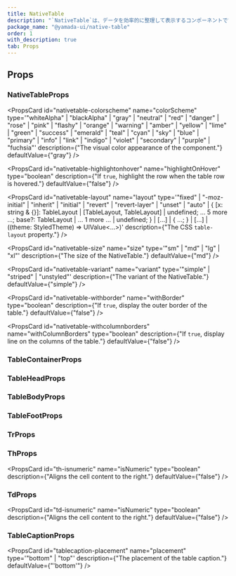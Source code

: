 ```yaml
---
title: NativeTable
description: "`NativeTable`は、データを効率的に整理して表示するコンポーネントです。"
package_name: "@yamada-ui/native-table"
order: 1
with_description: true
tab: Props
---
```


## Props

### NativeTableProps

<PropsCard id="nativetable-_accept" name="_accept" type="CSSUIObject" />

<PropsCard id="nativetable-_active" name="_active" type="CSSUIObject" />

<PropsCard id="nativetable-_after" name="_after" type="CSSUIObject" />

<PropsCard id="nativetable-_anylink" name="_anyLink" type="CSSUIObject" />

<PropsCard id="nativetable-_autofill" name="_autofill" type="CSSUIObject" />

<PropsCard id="nativetable-_backdrop" name="_backdrop" type="CSSUIObject" />

<PropsCard id="nativetable-_before" name="_before" type="CSSUIObject" />

<PropsCard id="nativetable-_between" name="_between" type="CSSUIObject" />

<PropsCard id="nativetable-_blank" name="_blank" type="CSSUIObject" />

<PropsCard id="nativetable-_checked" name="_checked" type="CSSUIObject" />

<PropsCard id="nativetable-_cue" name="_cue" type="CSSUIObject" />

<PropsCard id="nativetable-_cueregion" name="_cueRegion" type="CSSUIObject" />

<PropsCard id="nativetable-_dark" name="_dark" type="CSSUIObject" />

<PropsCard id="nativetable-_default" name="_default" type="CSSUIObject" />

<PropsCard id="nativetable-_disabled" name="_disabled" type="CSSUIObject" />

<PropsCard id="nativetable-_empty" name="_empty" type="CSSUIObject" />

<PropsCard id="nativetable-_enabled" name="_enabled" type="CSSUIObject" />

<PropsCard id="nativetable-_end" name="_end" type="CSSUIObject" />

<PropsCard id="nativetable-_even" name="_even" type="CSSUIObject" />

<PropsCard id="nativetable-_expanded" name="_expanded" type="CSSUIObject" />

<PropsCard
  id="nativetable-_fileselector"
  name="_fileSelector"
  type="CSSUIObject"
/>

<PropsCard id="nativetable-_filled" name="_filled" type="CSSUIObject" />

<PropsCard id="nativetable-_first" name="_first" type="CSSUIObject" />

<PropsCard
  id="nativetable-_firstletter"
  name="_firstLetter"
  type="CSSUIObject"
/>

<PropsCard id="nativetable-_firstline" name="_firstLine" type="CSSUIObject" />

<PropsCard id="nativetable-_focus" name="_focus" type="CSSUIObject" />

<PropsCard
  id="nativetable-_focusvisible"
  name="_focusVisible"
  type="CSSUIObject"
/>

<PropsCard
  id="nativetable-_focuswithin"
  name="_focusWithin"
  type="CSSUIObject"
/>

<PropsCard id="nativetable-_fullscreen" name="_fullScreen" type="CSSUIObject" />

<PropsCard id="nativetable-_grabbed" name="_grabbed" type="CSSUIObject" />

<PropsCard
  id="nativetable-_groupaccept"
  name="_groupAccept"
  type="CSSUIObject"
/>

<PropsCard
  id="nativetable-_groupactive"
  name="_groupActive"
  type="CSSUIObject"
/>

<PropsCard id="nativetable-_groupblank" name="_groupBlank" type="CSSUIObject" />

<PropsCard
  id="nativetable-_groupchecked"
  name="_groupChecked"
  type="CSSUIObject"
/>

<PropsCard
  id="nativetable-_groupdisabled"
  name="_groupDisabled"
  type="CSSUIObject"
/>

<PropsCard
  id="nativetable-_groupenabled"
  name="_groupEnabled"
  type="CSSUIObject"
/>

<PropsCard
  id="nativetable-_groupexpanded"
  name="_groupExpanded"
  type="CSSUIObject"
/>

<PropsCard id="nativetable-_groupfocus" name="_groupFocus" type="CSSUIObject" />

<PropsCard
  id="nativetable-_groupfocusvisible"
  name="_groupFocusVisible"
  type="CSSUIObject"
/>

<PropsCard
  id="nativetable-_groupfocuswithin"
  name="_groupFocusWithin"
  type="CSSUIObject"
/>

<PropsCard
  id="nativetable-_groupgrabbed"
  name="_groupGrabbed"
  type="CSSUIObject"
/>

<PropsCard
  id="nativetable-_grouphorizontal"
  name="_groupHorizontal"
  type="CSSUIObject"
/>

<PropsCard id="nativetable-_grouphover" name="_groupHover" type="CSSUIObject" />

<PropsCard id="nativetable-_groupidle" name="_groupIdle" type="CSSUIObject" />

<PropsCard
  id="nativetable-_groupinvalid"
  name="_groupInvalid"
  type="CSSUIObject"
/>

<PropsCard
  id="nativetable-_grouploaded"
  name="_groupLoaded"
  type="CSSUIObject"
/>

<PropsCard
  id="nativetable-_grouploading"
  name="_groupLoading"
  type="CSSUIObject"
/>

<PropsCard
  id="nativetable-_groupoptional"
  name="_groupOptional"
  type="CSSUIObject"
/>

<PropsCard
  id="nativetable-_groupplaceholdershown"
  name="_groupPlaceholderShown"
  type="CSSUIObject"
/>

<PropsCard
  id="nativetable-_grouppressed"
  name="_groupPressed"
  type="CSSUIObject"
/>

<PropsCard
  id="nativetable-_groupreadonly"
  name="_groupReadOnly"
  type="CSSUIObject"
/>

<PropsCard
  id="nativetable-_groupreadwrite"
  name="_groupReadWrite"
  type="CSSUIObject"
/>

<PropsCard
  id="nativetable-_groupreject"
  name="_groupReject"
  type="CSSUIObject"
/>

<PropsCard
  id="nativetable-_grouprequired"
  name="_groupRequired"
  type="CSSUIObject"
/>

<PropsCard
  id="nativetable-_groupselected"
  name="_groupSelected"
  type="CSSUIObject"
/>

<PropsCard
  id="nativetable-_groupuserinvalid"
  name="_groupUserInvalid"
  type="CSSUIObject"
/>

<PropsCard id="nativetable-_groupvalid" name="_groupValid" type="CSSUIObject" />

<PropsCard
  id="nativetable-_groupvertical"
  name="_groupVertical"
  type="CSSUIObject"
/>

<PropsCard id="nativetable-_hidden" name="_hidden" type="CSSUIObject" />

<PropsCard id="nativetable-_holiday" name="_holiday" type="CSSUIObject" />

<PropsCard id="nativetable-_horizontal" name="_horizontal" type="CSSUIObject" />

<PropsCard id="nativetable-_hover" name="_hover" type="CSSUIObject" />

<PropsCard id="nativetable-_idle" name="_idle" type="CSSUIObject" />

<PropsCard
  id="nativetable-_indeterminate"
  name="_indeterminate"
  type="CSSUIObject"
/>

<PropsCard id="nativetable-_inrange" name="_inRange" type="CSSUIObject" />

<PropsCard id="nativetable-_invalid" name="_invalid" type="CSSUIObject" />

<PropsCard id="nativetable-_last" name="_last" type="CSSUIObject" />

<PropsCard id="nativetable-_light" name="_light" type="CSSUIObject" />

<PropsCard id="nativetable-_link" name="_link" type="CSSUIObject" />

<PropsCard id="nativetable-_loaded" name="_loaded" type="CSSUIObject" />

<PropsCard id="nativetable-_loading" name="_loading" type="CSSUIObject" />

<PropsCard id="nativetable-_marker" name="_marker" type="CSSUIObject" />

<PropsCard id="nativetable-_mediadark" name="_mediaDark" type="CSSUIObject" />

<PropsCard id="nativetable-_medialight" name="_mediaLight" type="CSSUIObject" />

<PropsCard
  id="nativetable-_mediareducemotion"
  name="_mediaReduceMotion"
  type="CSSUIObject"
/>

<PropsCard id="nativetable-_modal" name="_modal" type="CSSUIObject" />

<PropsCard
  id="nativetable-_nativeactive"
  name="_nativeActive"
  type="CSSUIObject"
/>

<PropsCard
  id="nativetable-_nativechecked"
  name="_nativeChecked"
  type="CSSUIObject"
/>

<PropsCard
  id="nativetable-_nativedisabled"
  name="_nativeDisabled"
  type="CSSUIObject"
/>

<PropsCard
  id="nativetable-_nativefocus"
  name="_nativeFocus"
  type="CSSUIObject"
/>

<PropsCard
  id="nativetable-_nativefocusvisible"
  name="_nativeFocusVisible"
  type="CSSUIObject"
/>

<PropsCard
  id="nativetable-_nativefocuswithin"
  name="_nativeFocusWithin"
  type="CSSUIObject"
/>

<PropsCard
  id="nativetable-_nativehidden"
  name="_nativeHidden"
  type="CSSUIObject"
/>

<PropsCard
  id="nativetable-_nativehover"
  name="_nativeHover"
  type="CSSUIObject"
/>

<PropsCard
  id="nativetable-_nativereadonly"
  name="_nativeReadOnly"
  type="CSSUIObject"
/>

<PropsCard
  id="nativetable-_nativetarget"
  name="_nativeTarget"
  type="CSSUIObject"
/>

<PropsCard
  id="nativetable-_nativevalid"
  name="_nativeValid"
  type="CSSUIObject"
/>

<PropsCard id="nativetable-_notfirst" name="_notFirst" type="CSSUIObject" />

<PropsCard id="nativetable-_notlast" name="_notLast" type="CSSUIObject" />

<PropsCard id="nativetable-_nottarget" name="_notTarget" type="CSSUIObject" />

<PropsCard id="nativetable-_odd" name="_odd" type="CSSUIObject" />

<PropsCard id="nativetable-_only" name="_only" type="CSSUIObject" />

<PropsCard id="nativetable-_optional" name="_optional" type="CSSUIObject" />

<PropsCard id="nativetable-_outrange" name="_outRange" type="CSSUIObject" />

<PropsCard id="nativetable-_outside" name="_outside" type="CSSUIObject" />

<PropsCard id="nativetable-_paused" name="_paused" type="CSSUIObject" />

<PropsCard id="nativetable-_peeraccept" name="_peerAccept" type="CSSUIObject" />

<PropsCard id="nativetable-_peeractive" name="_peerActive" type="CSSUIObject" />

<PropsCard id="nativetable-_peerblank" name="_peerBlank" type="CSSUIObject" />

<PropsCard
  id="nativetable-_peerchecked"
  name="_peerChecked"
  type="CSSUIObject"
/>

<PropsCard
  id="nativetable-_peerdisabled"
  name="_peerDisabled"
  type="CSSUIObject"
/>

<PropsCard
  id="nativetable-_peerenabled"
  name="_peerEnabled"
  type="CSSUIObject"
/>

<PropsCard
  id="nativetable-_peerexpanded"
  name="_peerExpanded"
  type="CSSUIObject"
/>

<PropsCard id="nativetable-_peerfocus" name="_peerFocus" type="CSSUIObject" />

<PropsCard
  id="nativetable-_peerfocusvisible"
  name="_peerFocusVisible"
  type="CSSUIObject"
/>

<PropsCard
  id="nativetable-_peerfocuswithin"
  name="_peerFocusWithin"
  type="CSSUIObject"
/>

<PropsCard
  id="nativetable-_peergrabbed"
  name="_peerGrabbed"
  type="CSSUIObject"
/>

<PropsCard
  id="nativetable-_peerhorizontal"
  name="_peerHorizontal"
  type="CSSUIObject"
/>

<PropsCard id="nativetable-_peerhover" name="_peerHover" type="CSSUIObject" />

<PropsCard id="nativetable-_peeridle" name="_peerIdle" type="CSSUIObject" />

<PropsCard
  id="nativetable-_peerinvalid"
  name="_peerInvalid"
  type="CSSUIObject"
/>

<PropsCard id="nativetable-_peerloaded" name="_peerLoaded" type="CSSUIObject" />

<PropsCard
  id="nativetable-_peerloading"
  name="_peerLoading"
  type="CSSUIObject"
/>

<PropsCard
  id="nativetable-_peeroptional"
  name="_peerOptional"
  type="CSSUIObject"
/>

<PropsCard
  id="nativetable-_peerplaceholdershown"
  name="_peerPlaceholderShown"
  type="CSSUIObject"
/>

<PropsCard
  id="nativetable-_peerpressed"
  name="_peerPressed"
  type="CSSUIObject"
/>

<PropsCard
  id="nativetable-_peerreadonly"
  name="_peerReadOnly"
  type="CSSUIObject"
/>

<PropsCard
  id="nativetable-_peerreadwrite"
  name="_peerReadWrite"
  type="CSSUIObject"
/>

<PropsCard id="nativetable-_peerreject" name="_peerReject" type="CSSUIObject" />

<PropsCard
  id="nativetable-_peerrequired"
  name="_peerRequired"
  type="CSSUIObject"
/>

<PropsCard
  id="nativetable-_peerselected"
  name="_peerSelected"
  type="CSSUIObject"
/>

<PropsCard
  id="nativetable-_peeruserinvalid"
  name="_peerUserInvalid"
  type="CSSUIObject"
/>

<PropsCard id="nativetable-_peervalid" name="_peerValid" type="CSSUIObject" />

<PropsCard
  id="nativetable-_peervertical"
  name="_peerVertical"
  type="CSSUIObject"
/>

<PropsCard id="nativetable-_picture" name="_picture" type="CSSUIObject" />

<PropsCard
  id="nativetable-_placeholder"
  name="_placeholder"
  type="CSSUIObject"
/>

<PropsCard
  id="nativetable-_placeholdershown"
  name="_placeholderShown"
  type="CSSUIObject"
/>

<PropsCard id="nativetable-_playing" name="_playing" type="CSSUIObject" />

<PropsCard id="nativetable-_pressed" name="_pressed" type="CSSUIObject" />

<PropsCard id="nativetable-_print" name="_print" type="CSSUIObject" />

<PropsCard id="nativetable-_readonly" name="_readOnly" type="CSSUIObject" />

<PropsCard id="nativetable-_readwrite" name="_readWrite" type="CSSUIObject" />

<PropsCard id="nativetable-_reject" name="_reject" type="CSSUIObject" />

<PropsCard id="nativetable-_required" name="_required" type="CSSUIObject" />

<PropsCard id="nativetable-_ripple" name="_ripple" type="CSSUIObject" />

<PropsCard id="nativetable-_scrollbar" name="_scrollbar" type="CSSUIObject" />

<PropsCard
  id="nativetable-_scrollbarbutton"
  name="_scrollbarButton"
  type="CSSUIObject"
/>

<PropsCard
  id="nativetable-_scrollbarcorner"
  name="_scrollbarCorner"
  type="CSSUIObject"
/>

<PropsCard
  id="nativetable-_scrollbarthumb"
  name="_scrollbarThumb"
  type="CSSUIObject"
/>

<PropsCard
  id="nativetable-_scrollbartrack"
  name="_scrollbarTrack"
  type="CSSUIObject"
/>

<PropsCard
  id="nativetable-_scrollbartrackpiece"
  name="_scrollbarTrackPiece"
  type="CSSUIObject"
/>

<PropsCard id="nativetable-_selected" name="_selected" type="CSSUIObject" />

<PropsCard id="nativetable-_selection" name="_selection" type="CSSUIObject" />

<PropsCard id="nativetable-_start" name="_start" type="CSSUIObject" />

<PropsCard id="nativetable-_target" name="_target" type="CSSUIObject" />

<PropsCard id="nativetable-_today" name="_today" type="CSSUIObject" />

<PropsCard
  id="nativetable-_userinvalid"
  name="_userInvalid"
  type="CSSUIObject"
/>

<PropsCard id="nativetable-_valid" name="_valid" type="CSSUIObject" />

<PropsCard id="nativetable-_vertical" name="_vertical" type="CSSUIObject" />

<PropsCard id="nativetable-_visited" name="_visited" type="CSSUIObject" />

<PropsCard id="nativetable-_weekend" name="_weekend" type="CSSUIObject" />

<PropsCard
  id="nativetable-colorscheme"
  name="colorScheme"
  type='"whiteAlpha" | "blackAlpha" | "gray" | "neutral" | "red" | "danger" | "rose" | "pink" | "flashy" | "orange" | "warning" | "amber" | "yellow" | "lime" | "green" | "success" | "emerald" | "teal" | "cyan" | "sky" | "blue" | "primary" | "info" | "link" | "indigo" | "violet" | "secondary" | "purple" | "fuchsia"'
  description={"The visual color appearance of the component."}
  defaultValue={"gray"}
/>

<PropsCard
  id="nativetable-highlightonhover"
  name="highlightOnHover"
  type="boolean"
  description={"If `true`, highlight the row when the table row is hovered."}
  defaultValue={"false"}
/>

<PropsCard
  id="nativetable-layout"
  name="layout"
  type='"fixed" | "-moz-initial" | "inherit" | "initial" | "revert" | "revert-layer" | "unset" | "auto" | { [x: string & {}]: TableLayout | [TableLayout, TableLayout] | undefined; ... 5 more ...; base?: TableLayout | ... 1 more ... | undefined; } | [...] | { ...; } | [...] | ((theme: StyledTheme) => UIValue<...>)'
  description={"The CSS `table-layout` property."}
/>

<PropsCard
  id="nativetable-size"
  name="size"
  type='"sm" | "md" | "lg" | "xl"'
  description={"The size of the NativeTable."}
  defaultValue={"md"}
/>

<PropsCard
  id="nativetable-variant"
  name="variant"
  type='"simple" | "striped" | "unstyled"'
  description={"The variant of the NativeTable."}
  defaultValue={"simple"}
/>

<PropsCard
  id="nativetable-withborder"
  name="withBorder"
  type="boolean"
  description={"If `true`, display the outer border of the table."}
  defaultValue={"false"}
/>

<PropsCard
  id="nativetable-withcolumnborders"
  name="withColumnBorders"
  type="boolean"
  description={"If `true`, display line on the columns of the table."}
  defaultValue={"false"}
/>

### TableContainerProps

<PropsCard id="tablecontainer-_accept" name="_accept" type="CSSUIObject" />

<PropsCard id="tablecontainer-_active" name="_active" type="CSSUIObject" />

<PropsCard id="tablecontainer-_after" name="_after" type="CSSUIObject" />

<PropsCard id="tablecontainer-_anylink" name="_anyLink" type="CSSUIObject" />

<PropsCard id="tablecontainer-_autofill" name="_autofill" type="CSSUIObject" />

<PropsCard id="tablecontainer-_backdrop" name="_backdrop" type="CSSUIObject" />

<PropsCard id="tablecontainer-_before" name="_before" type="CSSUIObject" />

<PropsCard id="tablecontainer-_between" name="_between" type="CSSUIObject" />

<PropsCard id="tablecontainer-_blank" name="_blank" type="CSSUIObject" />

<PropsCard id="tablecontainer-_checked" name="_checked" type="CSSUIObject" />

<PropsCard id="tablecontainer-_cue" name="_cue" type="CSSUIObject" />

<PropsCard
  id="tablecontainer-_cueregion"
  name="_cueRegion"
  type="CSSUIObject"
/>

<PropsCard id="tablecontainer-_dark" name="_dark" type="CSSUIObject" />

<PropsCard id="tablecontainer-_default" name="_default" type="CSSUIObject" />

<PropsCard id="tablecontainer-_disabled" name="_disabled" type="CSSUIObject" />

<PropsCard id="tablecontainer-_empty" name="_empty" type="CSSUIObject" />

<PropsCard id="tablecontainer-_enabled" name="_enabled" type="CSSUIObject" />

<PropsCard id="tablecontainer-_end" name="_end" type="CSSUIObject" />

<PropsCard id="tablecontainer-_even" name="_even" type="CSSUIObject" />

<PropsCard id="tablecontainer-_expanded" name="_expanded" type="CSSUIObject" />

<PropsCard
  id="tablecontainer-_fileselector"
  name="_fileSelector"
  type="CSSUIObject"
/>

<PropsCard id="tablecontainer-_filled" name="_filled" type="CSSUIObject" />

<PropsCard id="tablecontainer-_first" name="_first" type="CSSUIObject" />

<PropsCard
  id="tablecontainer-_firstletter"
  name="_firstLetter"
  type="CSSUIObject"
/>

<PropsCard
  id="tablecontainer-_firstline"
  name="_firstLine"
  type="CSSUIObject"
/>

<PropsCard id="tablecontainer-_focus" name="_focus" type="CSSUIObject" />

<PropsCard
  id="tablecontainer-_focusvisible"
  name="_focusVisible"
  type="CSSUIObject"
/>

<PropsCard
  id="tablecontainer-_focuswithin"
  name="_focusWithin"
  type="CSSUIObject"
/>

<PropsCard
  id="tablecontainer-_fullscreen"
  name="_fullScreen"
  type="CSSUIObject"
/>

<PropsCard id="tablecontainer-_grabbed" name="_grabbed" type="CSSUIObject" />

<PropsCard
  id="tablecontainer-_groupaccept"
  name="_groupAccept"
  type="CSSUIObject"
/>

<PropsCard
  id="tablecontainer-_groupactive"
  name="_groupActive"
  type="CSSUIObject"
/>

<PropsCard
  id="tablecontainer-_groupblank"
  name="_groupBlank"
  type="CSSUIObject"
/>

<PropsCard
  id="tablecontainer-_groupchecked"
  name="_groupChecked"
  type="CSSUIObject"
/>

<PropsCard
  id="tablecontainer-_groupdisabled"
  name="_groupDisabled"
  type="CSSUIObject"
/>

<PropsCard
  id="tablecontainer-_groupenabled"
  name="_groupEnabled"
  type="CSSUIObject"
/>

<PropsCard
  id="tablecontainer-_groupexpanded"
  name="_groupExpanded"
  type="CSSUIObject"
/>

<PropsCard
  id="tablecontainer-_groupfocus"
  name="_groupFocus"
  type="CSSUIObject"
/>

<PropsCard
  id="tablecontainer-_groupfocusvisible"
  name="_groupFocusVisible"
  type="CSSUIObject"
/>

<PropsCard
  id="tablecontainer-_groupfocuswithin"
  name="_groupFocusWithin"
  type="CSSUIObject"
/>

<PropsCard
  id="tablecontainer-_groupgrabbed"
  name="_groupGrabbed"
  type="CSSUIObject"
/>

<PropsCard
  id="tablecontainer-_grouphorizontal"
  name="_groupHorizontal"
  type="CSSUIObject"
/>

<PropsCard
  id="tablecontainer-_grouphover"
  name="_groupHover"
  type="CSSUIObject"
/>

<PropsCard
  id="tablecontainer-_groupidle"
  name="_groupIdle"
  type="CSSUIObject"
/>

<PropsCard
  id="tablecontainer-_groupinvalid"
  name="_groupInvalid"
  type="CSSUIObject"
/>

<PropsCard
  id="tablecontainer-_grouploaded"
  name="_groupLoaded"
  type="CSSUIObject"
/>

<PropsCard
  id="tablecontainer-_grouploading"
  name="_groupLoading"
  type="CSSUIObject"
/>

<PropsCard
  id="tablecontainer-_groupoptional"
  name="_groupOptional"
  type="CSSUIObject"
/>

<PropsCard
  id="tablecontainer-_groupplaceholdershown"
  name="_groupPlaceholderShown"
  type="CSSUIObject"
/>

<PropsCard
  id="tablecontainer-_grouppressed"
  name="_groupPressed"
  type="CSSUIObject"
/>

<PropsCard
  id="tablecontainer-_groupreadonly"
  name="_groupReadOnly"
  type="CSSUIObject"
/>

<PropsCard
  id="tablecontainer-_groupreadwrite"
  name="_groupReadWrite"
  type="CSSUIObject"
/>

<PropsCard
  id="tablecontainer-_groupreject"
  name="_groupReject"
  type="CSSUIObject"
/>

<PropsCard
  id="tablecontainer-_grouprequired"
  name="_groupRequired"
  type="CSSUIObject"
/>

<PropsCard
  id="tablecontainer-_groupselected"
  name="_groupSelected"
  type="CSSUIObject"
/>

<PropsCard
  id="tablecontainer-_groupuserinvalid"
  name="_groupUserInvalid"
  type="CSSUIObject"
/>

<PropsCard
  id="tablecontainer-_groupvalid"
  name="_groupValid"
  type="CSSUIObject"
/>

<PropsCard
  id="tablecontainer-_groupvertical"
  name="_groupVertical"
  type="CSSUIObject"
/>

<PropsCard id="tablecontainer-_hidden" name="_hidden" type="CSSUIObject" />

<PropsCard id="tablecontainer-_holiday" name="_holiday" type="CSSUIObject" />

<PropsCard
  id="tablecontainer-_horizontal"
  name="_horizontal"
  type="CSSUIObject"
/>

<PropsCard id="tablecontainer-_hover" name="_hover" type="CSSUIObject" />

<PropsCard id="tablecontainer-_idle" name="_idle" type="CSSUIObject" />

<PropsCard
  id="tablecontainer-_indeterminate"
  name="_indeterminate"
  type="CSSUIObject"
/>

<PropsCard id="tablecontainer-_inrange" name="_inRange" type="CSSUIObject" />

<PropsCard id="tablecontainer-_invalid" name="_invalid" type="CSSUIObject" />

<PropsCard id="tablecontainer-_last" name="_last" type="CSSUIObject" />

<PropsCard id="tablecontainer-_light" name="_light" type="CSSUIObject" />

<PropsCard id="tablecontainer-_link" name="_link" type="CSSUIObject" />

<PropsCard id="tablecontainer-_loaded" name="_loaded" type="CSSUIObject" />

<PropsCard id="tablecontainer-_loading" name="_loading" type="CSSUIObject" />

<PropsCard id="tablecontainer-_marker" name="_marker" type="CSSUIObject" />

<PropsCard
  id="tablecontainer-_mediadark"
  name="_mediaDark"
  type="CSSUIObject"
/>

<PropsCard
  id="tablecontainer-_medialight"
  name="_mediaLight"
  type="CSSUIObject"
/>

<PropsCard
  id="tablecontainer-_mediareducemotion"
  name="_mediaReduceMotion"
  type="CSSUIObject"
/>

<PropsCard id="tablecontainer-_modal" name="_modal" type="CSSUIObject" />

<PropsCard
  id="tablecontainer-_nativeactive"
  name="_nativeActive"
  type="CSSUIObject"
/>

<PropsCard
  id="tablecontainer-_nativechecked"
  name="_nativeChecked"
  type="CSSUIObject"
/>

<PropsCard
  id="tablecontainer-_nativedisabled"
  name="_nativeDisabled"
  type="CSSUIObject"
/>

<PropsCard
  id="tablecontainer-_nativefocus"
  name="_nativeFocus"
  type="CSSUIObject"
/>

<PropsCard
  id="tablecontainer-_nativefocusvisible"
  name="_nativeFocusVisible"
  type="CSSUIObject"
/>

<PropsCard
  id="tablecontainer-_nativefocuswithin"
  name="_nativeFocusWithin"
  type="CSSUIObject"
/>

<PropsCard
  id="tablecontainer-_nativehidden"
  name="_nativeHidden"
  type="CSSUIObject"
/>

<PropsCard
  id="tablecontainer-_nativehover"
  name="_nativeHover"
  type="CSSUIObject"
/>

<PropsCard
  id="tablecontainer-_nativereadonly"
  name="_nativeReadOnly"
  type="CSSUIObject"
/>

<PropsCard
  id="tablecontainer-_nativetarget"
  name="_nativeTarget"
  type="CSSUIObject"
/>

<PropsCard
  id="tablecontainer-_nativevalid"
  name="_nativeValid"
  type="CSSUIObject"
/>

<PropsCard id="tablecontainer-_notfirst" name="_notFirst" type="CSSUIObject" />

<PropsCard id="tablecontainer-_notlast" name="_notLast" type="CSSUIObject" />

<PropsCard
  id="tablecontainer-_nottarget"
  name="_notTarget"
  type="CSSUIObject"
/>

<PropsCard id="tablecontainer-_odd" name="_odd" type="CSSUIObject" />

<PropsCard id="tablecontainer-_only" name="_only" type="CSSUIObject" />

<PropsCard id="tablecontainer-_optional" name="_optional" type="CSSUIObject" />

<PropsCard id="tablecontainer-_outrange" name="_outRange" type="CSSUIObject" />

<PropsCard id="tablecontainer-_outside" name="_outside" type="CSSUIObject" />

<PropsCard id="tablecontainer-_paused" name="_paused" type="CSSUIObject" />

<PropsCard
  id="tablecontainer-_peeraccept"
  name="_peerAccept"
  type="CSSUIObject"
/>

<PropsCard
  id="tablecontainer-_peeractive"
  name="_peerActive"
  type="CSSUIObject"
/>

<PropsCard
  id="tablecontainer-_peerblank"
  name="_peerBlank"
  type="CSSUIObject"
/>

<PropsCard
  id="tablecontainer-_peerchecked"
  name="_peerChecked"
  type="CSSUIObject"
/>

<PropsCard
  id="tablecontainer-_peerdisabled"
  name="_peerDisabled"
  type="CSSUIObject"
/>

<PropsCard
  id="tablecontainer-_peerenabled"
  name="_peerEnabled"
  type="CSSUIObject"
/>

<PropsCard
  id="tablecontainer-_peerexpanded"
  name="_peerExpanded"
  type="CSSUIObject"
/>

<PropsCard
  id="tablecontainer-_peerfocus"
  name="_peerFocus"
  type="CSSUIObject"
/>

<PropsCard
  id="tablecontainer-_peerfocusvisible"
  name="_peerFocusVisible"
  type="CSSUIObject"
/>

<PropsCard
  id="tablecontainer-_peerfocuswithin"
  name="_peerFocusWithin"
  type="CSSUIObject"
/>

<PropsCard
  id="tablecontainer-_peergrabbed"
  name="_peerGrabbed"
  type="CSSUIObject"
/>

<PropsCard
  id="tablecontainer-_peerhorizontal"
  name="_peerHorizontal"
  type="CSSUIObject"
/>

<PropsCard
  id="tablecontainer-_peerhover"
  name="_peerHover"
  type="CSSUIObject"
/>

<PropsCard id="tablecontainer-_peeridle" name="_peerIdle" type="CSSUIObject" />

<PropsCard
  id="tablecontainer-_peerinvalid"
  name="_peerInvalid"
  type="CSSUIObject"
/>

<PropsCard
  id="tablecontainer-_peerloaded"
  name="_peerLoaded"
  type="CSSUIObject"
/>

<PropsCard
  id="tablecontainer-_peerloading"
  name="_peerLoading"
  type="CSSUIObject"
/>

<PropsCard
  id="tablecontainer-_peeroptional"
  name="_peerOptional"
  type="CSSUIObject"
/>

<PropsCard
  id="tablecontainer-_peerplaceholdershown"
  name="_peerPlaceholderShown"
  type="CSSUIObject"
/>

<PropsCard
  id="tablecontainer-_peerpressed"
  name="_peerPressed"
  type="CSSUIObject"
/>

<PropsCard
  id="tablecontainer-_peerreadonly"
  name="_peerReadOnly"
  type="CSSUIObject"
/>

<PropsCard
  id="tablecontainer-_peerreadwrite"
  name="_peerReadWrite"
  type="CSSUIObject"
/>

<PropsCard
  id="tablecontainer-_peerreject"
  name="_peerReject"
  type="CSSUIObject"
/>

<PropsCard
  id="tablecontainer-_peerrequired"
  name="_peerRequired"
  type="CSSUIObject"
/>

<PropsCard
  id="tablecontainer-_peerselected"
  name="_peerSelected"
  type="CSSUIObject"
/>

<PropsCard
  id="tablecontainer-_peeruserinvalid"
  name="_peerUserInvalid"
  type="CSSUIObject"
/>

<PropsCard
  id="tablecontainer-_peervalid"
  name="_peerValid"
  type="CSSUIObject"
/>

<PropsCard
  id="tablecontainer-_peervertical"
  name="_peerVertical"
  type="CSSUIObject"
/>

<PropsCard id="tablecontainer-_picture" name="_picture" type="CSSUIObject" />

<PropsCard
  id="tablecontainer-_placeholder"
  name="_placeholder"
  type="CSSUIObject"
/>

<PropsCard
  id="tablecontainer-_placeholdershown"
  name="_placeholderShown"
  type="CSSUIObject"
/>

<PropsCard id="tablecontainer-_playing" name="_playing" type="CSSUIObject" />

<PropsCard id="tablecontainer-_pressed" name="_pressed" type="CSSUIObject" />

<PropsCard id="tablecontainer-_print" name="_print" type="CSSUIObject" />

<PropsCard id="tablecontainer-_readonly" name="_readOnly" type="CSSUIObject" />

<PropsCard
  id="tablecontainer-_readwrite"
  name="_readWrite"
  type="CSSUIObject"
/>

<PropsCard id="tablecontainer-_reject" name="_reject" type="CSSUIObject" />

<PropsCard id="tablecontainer-_required" name="_required" type="CSSUIObject" />

<PropsCard id="tablecontainer-_ripple" name="_ripple" type="CSSUIObject" />

<PropsCard
  id="tablecontainer-_scrollbar"
  name="_scrollbar"
  type="CSSUIObject"
/>

<PropsCard
  id="tablecontainer-_scrollbarbutton"
  name="_scrollbarButton"
  type="CSSUIObject"
/>

<PropsCard
  id="tablecontainer-_scrollbarcorner"
  name="_scrollbarCorner"
  type="CSSUIObject"
/>

<PropsCard
  id="tablecontainer-_scrollbarthumb"
  name="_scrollbarThumb"
  type="CSSUIObject"
/>

<PropsCard
  id="tablecontainer-_scrollbartrack"
  name="_scrollbarTrack"
  type="CSSUIObject"
/>

<PropsCard
  id="tablecontainer-_scrollbartrackpiece"
  name="_scrollbarTrackPiece"
  type="CSSUIObject"
/>

<PropsCard id="tablecontainer-_selected" name="_selected" type="CSSUIObject" />

<PropsCard
  id="tablecontainer-_selection"
  name="_selection"
  type="CSSUIObject"
/>

<PropsCard id="tablecontainer-_start" name="_start" type="CSSUIObject" />

<PropsCard id="tablecontainer-_target" name="_target" type="CSSUIObject" />

<PropsCard id="tablecontainer-_today" name="_today" type="CSSUIObject" />

<PropsCard
  id="tablecontainer-_userinvalid"
  name="_userInvalid"
  type="CSSUIObject"
/>

<PropsCard id="tablecontainer-_valid" name="_valid" type="CSSUIObject" />

<PropsCard id="tablecontainer-_vertical" name="_vertical" type="CSSUIObject" />

<PropsCard id="tablecontainer-_visited" name="_visited" type="CSSUIObject" />

<PropsCard id="tablecontainer-_weekend" name="_weekend" type="CSSUIObject" />

### TableHeadProps

<PropsCard id="tablehead-_accept" name="_accept" type="CSSUIObject" />

<PropsCard id="tablehead-_active" name="_active" type="CSSUIObject" />

<PropsCard id="tablehead-_after" name="_after" type="CSSUIObject" />

<PropsCard id="tablehead-_anylink" name="_anyLink" type="CSSUIObject" />

<PropsCard id="tablehead-_autofill" name="_autofill" type="CSSUIObject" />

<PropsCard id="tablehead-_backdrop" name="_backdrop" type="CSSUIObject" />

<PropsCard id="tablehead-_before" name="_before" type="CSSUIObject" />

<PropsCard id="tablehead-_between" name="_between" type="CSSUIObject" />

<PropsCard id="tablehead-_blank" name="_blank" type="CSSUIObject" />

<PropsCard id="tablehead-_checked" name="_checked" type="CSSUIObject" />

<PropsCard id="tablehead-_cue" name="_cue" type="CSSUIObject" />

<PropsCard id="tablehead-_cueregion" name="_cueRegion" type="CSSUIObject" />

<PropsCard id="tablehead-_dark" name="_dark" type="CSSUIObject" />

<PropsCard id="tablehead-_default" name="_default" type="CSSUIObject" />

<PropsCard id="tablehead-_disabled" name="_disabled" type="CSSUIObject" />

<PropsCard id="tablehead-_empty" name="_empty" type="CSSUIObject" />

<PropsCard id="tablehead-_enabled" name="_enabled" type="CSSUIObject" />

<PropsCard id="tablehead-_end" name="_end" type="CSSUIObject" />

<PropsCard id="tablehead-_even" name="_even" type="CSSUIObject" />

<PropsCard id="tablehead-_expanded" name="_expanded" type="CSSUIObject" />

<PropsCard
  id="tablehead-_fileselector"
  name="_fileSelector"
  type="CSSUIObject"
/>

<PropsCard id="tablehead-_filled" name="_filled" type="CSSUIObject" />

<PropsCard id="tablehead-_first" name="_first" type="CSSUIObject" />

<PropsCard id="tablehead-_firstletter" name="_firstLetter" type="CSSUIObject" />

<PropsCard id="tablehead-_firstline" name="_firstLine" type="CSSUIObject" />

<PropsCard id="tablehead-_focus" name="_focus" type="CSSUIObject" />

<PropsCard
  id="tablehead-_focusvisible"
  name="_focusVisible"
  type="CSSUIObject"
/>

<PropsCard id="tablehead-_focuswithin" name="_focusWithin" type="CSSUIObject" />

<PropsCard id="tablehead-_fullscreen" name="_fullScreen" type="CSSUIObject" />

<PropsCard id="tablehead-_grabbed" name="_grabbed" type="CSSUIObject" />

<PropsCard id="tablehead-_groupaccept" name="_groupAccept" type="CSSUIObject" />

<PropsCard id="tablehead-_groupactive" name="_groupActive" type="CSSUIObject" />

<PropsCard id="tablehead-_groupblank" name="_groupBlank" type="CSSUIObject" />

<PropsCard
  id="tablehead-_groupchecked"
  name="_groupChecked"
  type="CSSUIObject"
/>

<PropsCard
  id="tablehead-_groupdisabled"
  name="_groupDisabled"
  type="CSSUIObject"
/>

<PropsCard
  id="tablehead-_groupenabled"
  name="_groupEnabled"
  type="CSSUIObject"
/>

<PropsCard
  id="tablehead-_groupexpanded"
  name="_groupExpanded"
  type="CSSUIObject"
/>

<PropsCard id="tablehead-_groupfocus" name="_groupFocus" type="CSSUIObject" />

<PropsCard
  id="tablehead-_groupfocusvisible"
  name="_groupFocusVisible"
  type="CSSUIObject"
/>

<PropsCard
  id="tablehead-_groupfocuswithin"
  name="_groupFocusWithin"
  type="CSSUIObject"
/>

<PropsCard
  id="tablehead-_groupgrabbed"
  name="_groupGrabbed"
  type="CSSUIObject"
/>

<PropsCard
  id="tablehead-_grouphorizontal"
  name="_groupHorizontal"
  type="CSSUIObject"
/>

<PropsCard id="tablehead-_grouphover" name="_groupHover" type="CSSUIObject" />

<PropsCard id="tablehead-_groupidle" name="_groupIdle" type="CSSUIObject" />

<PropsCard
  id="tablehead-_groupinvalid"
  name="_groupInvalid"
  type="CSSUIObject"
/>

<PropsCard id="tablehead-_grouploaded" name="_groupLoaded" type="CSSUIObject" />

<PropsCard
  id="tablehead-_grouploading"
  name="_groupLoading"
  type="CSSUIObject"
/>

<PropsCard
  id="tablehead-_groupoptional"
  name="_groupOptional"
  type="CSSUIObject"
/>

<PropsCard
  id="tablehead-_groupplaceholdershown"
  name="_groupPlaceholderShown"
  type="CSSUIObject"
/>

<PropsCard
  id="tablehead-_grouppressed"
  name="_groupPressed"
  type="CSSUIObject"
/>

<PropsCard
  id="tablehead-_groupreadonly"
  name="_groupReadOnly"
  type="CSSUIObject"
/>

<PropsCard
  id="tablehead-_groupreadwrite"
  name="_groupReadWrite"
  type="CSSUIObject"
/>

<PropsCard id="tablehead-_groupreject" name="_groupReject" type="CSSUIObject" />

<PropsCard
  id="tablehead-_grouprequired"
  name="_groupRequired"
  type="CSSUIObject"
/>

<PropsCard
  id="tablehead-_groupselected"
  name="_groupSelected"
  type="CSSUIObject"
/>

<PropsCard
  id="tablehead-_groupuserinvalid"
  name="_groupUserInvalid"
  type="CSSUIObject"
/>

<PropsCard id="tablehead-_groupvalid" name="_groupValid" type="CSSUIObject" />

<PropsCard
  id="tablehead-_groupvertical"
  name="_groupVertical"
  type="CSSUIObject"
/>

<PropsCard id="tablehead-_hidden" name="_hidden" type="CSSUIObject" />

<PropsCard id="tablehead-_holiday" name="_holiday" type="CSSUIObject" />

<PropsCard id="tablehead-_horizontal" name="_horizontal" type="CSSUIObject" />

<PropsCard id="tablehead-_hover" name="_hover" type="CSSUIObject" />

<PropsCard id="tablehead-_idle" name="_idle" type="CSSUIObject" />

<PropsCard
  id="tablehead-_indeterminate"
  name="_indeterminate"
  type="CSSUIObject"
/>

<PropsCard id="tablehead-_inrange" name="_inRange" type="CSSUIObject" />

<PropsCard id="tablehead-_invalid" name="_invalid" type="CSSUIObject" />

<PropsCard id="tablehead-_last" name="_last" type="CSSUIObject" />

<PropsCard id="tablehead-_light" name="_light" type="CSSUIObject" />

<PropsCard id="tablehead-_link" name="_link" type="CSSUIObject" />

<PropsCard id="tablehead-_loaded" name="_loaded" type="CSSUIObject" />

<PropsCard id="tablehead-_loading" name="_loading" type="CSSUIObject" />

<PropsCard id="tablehead-_marker" name="_marker" type="CSSUIObject" />

<PropsCard id="tablehead-_mediadark" name="_mediaDark" type="CSSUIObject" />

<PropsCard id="tablehead-_medialight" name="_mediaLight" type="CSSUIObject" />

<PropsCard
  id="tablehead-_mediareducemotion"
  name="_mediaReduceMotion"
  type="CSSUIObject"
/>

<PropsCard id="tablehead-_modal" name="_modal" type="CSSUIObject" />

<PropsCard
  id="tablehead-_nativeactive"
  name="_nativeActive"
  type="CSSUIObject"
/>

<PropsCard
  id="tablehead-_nativechecked"
  name="_nativeChecked"
  type="CSSUIObject"
/>

<PropsCard
  id="tablehead-_nativedisabled"
  name="_nativeDisabled"
  type="CSSUIObject"
/>

<PropsCard id="tablehead-_nativefocus" name="_nativeFocus" type="CSSUIObject" />

<PropsCard
  id="tablehead-_nativefocusvisible"
  name="_nativeFocusVisible"
  type="CSSUIObject"
/>

<PropsCard
  id="tablehead-_nativefocuswithin"
  name="_nativeFocusWithin"
  type="CSSUIObject"
/>

<PropsCard
  id="tablehead-_nativehidden"
  name="_nativeHidden"
  type="CSSUIObject"
/>

<PropsCard id="tablehead-_nativehover" name="_nativeHover" type="CSSUIObject" />

<PropsCard
  id="tablehead-_nativereadonly"
  name="_nativeReadOnly"
  type="CSSUIObject"
/>

<PropsCard
  id="tablehead-_nativetarget"
  name="_nativeTarget"
  type="CSSUIObject"
/>

<PropsCard id="tablehead-_nativevalid" name="_nativeValid" type="CSSUIObject" />

<PropsCard id="tablehead-_notfirst" name="_notFirst" type="CSSUIObject" />

<PropsCard id="tablehead-_notlast" name="_notLast" type="CSSUIObject" />

<PropsCard id="tablehead-_nottarget" name="_notTarget" type="CSSUIObject" />

<PropsCard id="tablehead-_odd" name="_odd" type="CSSUIObject" />

<PropsCard id="tablehead-_only" name="_only" type="CSSUIObject" />

<PropsCard id="tablehead-_optional" name="_optional" type="CSSUIObject" />

<PropsCard id="tablehead-_outrange" name="_outRange" type="CSSUIObject" />

<PropsCard id="tablehead-_outside" name="_outside" type="CSSUIObject" />

<PropsCard id="tablehead-_paused" name="_paused" type="CSSUIObject" />

<PropsCard id="tablehead-_peeraccept" name="_peerAccept" type="CSSUIObject" />

<PropsCard id="tablehead-_peeractive" name="_peerActive" type="CSSUIObject" />

<PropsCard id="tablehead-_peerblank" name="_peerBlank" type="CSSUIObject" />

<PropsCard id="tablehead-_peerchecked" name="_peerChecked" type="CSSUIObject" />

<PropsCard
  id="tablehead-_peerdisabled"
  name="_peerDisabled"
  type="CSSUIObject"
/>

<PropsCard id="tablehead-_peerenabled" name="_peerEnabled" type="CSSUIObject" />

<PropsCard
  id="tablehead-_peerexpanded"
  name="_peerExpanded"
  type="CSSUIObject"
/>

<PropsCard id="tablehead-_peerfocus" name="_peerFocus" type="CSSUIObject" />

<PropsCard
  id="tablehead-_peerfocusvisible"
  name="_peerFocusVisible"
  type="CSSUIObject"
/>

<PropsCard
  id="tablehead-_peerfocuswithin"
  name="_peerFocusWithin"
  type="CSSUIObject"
/>

<PropsCard id="tablehead-_peergrabbed" name="_peerGrabbed" type="CSSUIObject" />

<PropsCard
  id="tablehead-_peerhorizontal"
  name="_peerHorizontal"
  type="CSSUIObject"
/>

<PropsCard id="tablehead-_peerhover" name="_peerHover" type="CSSUIObject" />

<PropsCard id="tablehead-_peeridle" name="_peerIdle" type="CSSUIObject" />

<PropsCard id="tablehead-_peerinvalid" name="_peerInvalid" type="CSSUIObject" />

<PropsCard id="tablehead-_peerloaded" name="_peerLoaded" type="CSSUIObject" />

<PropsCard id="tablehead-_peerloading" name="_peerLoading" type="CSSUIObject" />

<PropsCard
  id="tablehead-_peeroptional"
  name="_peerOptional"
  type="CSSUIObject"
/>

<PropsCard
  id="tablehead-_peerplaceholdershown"
  name="_peerPlaceholderShown"
  type="CSSUIObject"
/>

<PropsCard id="tablehead-_peerpressed" name="_peerPressed" type="CSSUIObject" />

<PropsCard
  id="tablehead-_peerreadonly"
  name="_peerReadOnly"
  type="CSSUIObject"
/>

<PropsCard
  id="tablehead-_peerreadwrite"
  name="_peerReadWrite"
  type="CSSUIObject"
/>

<PropsCard id="tablehead-_peerreject" name="_peerReject" type="CSSUIObject" />

<PropsCard
  id="tablehead-_peerrequired"
  name="_peerRequired"
  type="CSSUIObject"
/>

<PropsCard
  id="tablehead-_peerselected"
  name="_peerSelected"
  type="CSSUIObject"
/>

<PropsCard
  id="tablehead-_peeruserinvalid"
  name="_peerUserInvalid"
  type="CSSUIObject"
/>

<PropsCard id="tablehead-_peervalid" name="_peerValid" type="CSSUIObject" />

<PropsCard
  id="tablehead-_peervertical"
  name="_peerVertical"
  type="CSSUIObject"
/>

<PropsCard id="tablehead-_picture" name="_picture" type="CSSUIObject" />

<PropsCard id="tablehead-_placeholder" name="_placeholder" type="CSSUIObject" />

<PropsCard
  id="tablehead-_placeholdershown"
  name="_placeholderShown"
  type="CSSUIObject"
/>

<PropsCard id="tablehead-_playing" name="_playing" type="CSSUIObject" />

<PropsCard id="tablehead-_pressed" name="_pressed" type="CSSUIObject" />

<PropsCard id="tablehead-_print" name="_print" type="CSSUIObject" />

<PropsCard id="tablehead-_readonly" name="_readOnly" type="CSSUIObject" />

<PropsCard id="tablehead-_readwrite" name="_readWrite" type="CSSUIObject" />

<PropsCard id="tablehead-_reject" name="_reject" type="CSSUIObject" />

<PropsCard id="tablehead-_required" name="_required" type="CSSUIObject" />

<PropsCard id="tablehead-_ripple" name="_ripple" type="CSSUIObject" />

<PropsCard id="tablehead-_scrollbar" name="_scrollbar" type="CSSUIObject" />

<PropsCard
  id="tablehead-_scrollbarbutton"
  name="_scrollbarButton"
  type="CSSUIObject"
/>

<PropsCard
  id="tablehead-_scrollbarcorner"
  name="_scrollbarCorner"
  type="CSSUIObject"
/>

<PropsCard
  id="tablehead-_scrollbarthumb"
  name="_scrollbarThumb"
  type="CSSUIObject"
/>

<PropsCard
  id="tablehead-_scrollbartrack"
  name="_scrollbarTrack"
  type="CSSUIObject"
/>

<PropsCard
  id="tablehead-_scrollbartrackpiece"
  name="_scrollbarTrackPiece"
  type="CSSUIObject"
/>

<PropsCard id="tablehead-_selected" name="_selected" type="CSSUIObject" />

<PropsCard id="tablehead-_selection" name="_selection" type="CSSUIObject" />

<PropsCard id="tablehead-_start" name="_start" type="CSSUIObject" />

<PropsCard id="tablehead-_target" name="_target" type="CSSUIObject" />

<PropsCard id="tablehead-_today" name="_today" type="CSSUIObject" />

<PropsCard id="tablehead-_userinvalid" name="_userInvalid" type="CSSUIObject" />

<PropsCard id="tablehead-_valid" name="_valid" type="CSSUIObject" />

<PropsCard id="tablehead-_vertical" name="_vertical" type="CSSUIObject" />

<PropsCard id="tablehead-_visited" name="_visited" type="CSSUIObject" />

<PropsCard id="tablehead-_weekend" name="_weekend" type="CSSUIObject" />

### TableBodyProps

<PropsCard id="tablebody-_accept" name="_accept" type="CSSUIObject" />

<PropsCard id="tablebody-_active" name="_active" type="CSSUIObject" />

<PropsCard id="tablebody-_after" name="_after" type="CSSUIObject" />

<PropsCard id="tablebody-_anylink" name="_anyLink" type="CSSUIObject" />

<PropsCard id="tablebody-_autofill" name="_autofill" type="CSSUIObject" />

<PropsCard id="tablebody-_backdrop" name="_backdrop" type="CSSUIObject" />

<PropsCard id="tablebody-_before" name="_before" type="CSSUIObject" />

<PropsCard id="tablebody-_between" name="_between" type="CSSUIObject" />

<PropsCard id="tablebody-_blank" name="_blank" type="CSSUIObject" />

<PropsCard id="tablebody-_checked" name="_checked" type="CSSUIObject" />

<PropsCard id="tablebody-_cue" name="_cue" type="CSSUIObject" />

<PropsCard id="tablebody-_cueregion" name="_cueRegion" type="CSSUIObject" />

<PropsCard id="tablebody-_dark" name="_dark" type="CSSUIObject" />

<PropsCard id="tablebody-_default" name="_default" type="CSSUIObject" />

<PropsCard id="tablebody-_disabled" name="_disabled" type="CSSUIObject" />

<PropsCard id="tablebody-_empty" name="_empty" type="CSSUIObject" />

<PropsCard id="tablebody-_enabled" name="_enabled" type="CSSUIObject" />

<PropsCard id="tablebody-_end" name="_end" type="CSSUIObject" />

<PropsCard id="tablebody-_even" name="_even" type="CSSUIObject" />

<PropsCard id="tablebody-_expanded" name="_expanded" type="CSSUIObject" />

<PropsCard
  id="tablebody-_fileselector"
  name="_fileSelector"
  type="CSSUIObject"
/>

<PropsCard id="tablebody-_filled" name="_filled" type="CSSUIObject" />

<PropsCard id="tablebody-_first" name="_first" type="CSSUIObject" />

<PropsCard id="tablebody-_firstletter" name="_firstLetter" type="CSSUIObject" />

<PropsCard id="tablebody-_firstline" name="_firstLine" type="CSSUIObject" />

<PropsCard id="tablebody-_focus" name="_focus" type="CSSUIObject" />

<PropsCard
  id="tablebody-_focusvisible"
  name="_focusVisible"
  type="CSSUIObject"
/>

<PropsCard id="tablebody-_focuswithin" name="_focusWithin" type="CSSUIObject" />

<PropsCard id="tablebody-_fullscreen" name="_fullScreen" type="CSSUIObject" />

<PropsCard id="tablebody-_grabbed" name="_grabbed" type="CSSUIObject" />

<PropsCard id="tablebody-_groupaccept" name="_groupAccept" type="CSSUIObject" />

<PropsCard id="tablebody-_groupactive" name="_groupActive" type="CSSUIObject" />

<PropsCard id="tablebody-_groupblank" name="_groupBlank" type="CSSUIObject" />

<PropsCard
  id="tablebody-_groupchecked"
  name="_groupChecked"
  type="CSSUIObject"
/>

<PropsCard
  id="tablebody-_groupdisabled"
  name="_groupDisabled"
  type="CSSUIObject"
/>

<PropsCard
  id="tablebody-_groupenabled"
  name="_groupEnabled"
  type="CSSUIObject"
/>

<PropsCard
  id="tablebody-_groupexpanded"
  name="_groupExpanded"
  type="CSSUIObject"
/>

<PropsCard id="tablebody-_groupfocus" name="_groupFocus" type="CSSUIObject" />

<PropsCard
  id="tablebody-_groupfocusvisible"
  name="_groupFocusVisible"
  type="CSSUIObject"
/>

<PropsCard
  id="tablebody-_groupfocuswithin"
  name="_groupFocusWithin"
  type="CSSUIObject"
/>

<PropsCard
  id="tablebody-_groupgrabbed"
  name="_groupGrabbed"
  type="CSSUIObject"
/>

<PropsCard
  id="tablebody-_grouphorizontal"
  name="_groupHorizontal"
  type="CSSUIObject"
/>

<PropsCard id="tablebody-_grouphover" name="_groupHover" type="CSSUIObject" />

<PropsCard id="tablebody-_groupidle" name="_groupIdle" type="CSSUIObject" />

<PropsCard
  id="tablebody-_groupinvalid"
  name="_groupInvalid"
  type="CSSUIObject"
/>

<PropsCard id="tablebody-_grouploaded" name="_groupLoaded" type="CSSUIObject" />

<PropsCard
  id="tablebody-_grouploading"
  name="_groupLoading"
  type="CSSUIObject"
/>

<PropsCard
  id="tablebody-_groupoptional"
  name="_groupOptional"
  type="CSSUIObject"
/>

<PropsCard
  id="tablebody-_groupplaceholdershown"
  name="_groupPlaceholderShown"
  type="CSSUIObject"
/>

<PropsCard
  id="tablebody-_grouppressed"
  name="_groupPressed"
  type="CSSUIObject"
/>

<PropsCard
  id="tablebody-_groupreadonly"
  name="_groupReadOnly"
  type="CSSUIObject"
/>

<PropsCard
  id="tablebody-_groupreadwrite"
  name="_groupReadWrite"
  type="CSSUIObject"
/>

<PropsCard id="tablebody-_groupreject" name="_groupReject" type="CSSUIObject" />

<PropsCard
  id="tablebody-_grouprequired"
  name="_groupRequired"
  type="CSSUIObject"
/>

<PropsCard
  id="tablebody-_groupselected"
  name="_groupSelected"
  type="CSSUIObject"
/>

<PropsCard
  id="tablebody-_groupuserinvalid"
  name="_groupUserInvalid"
  type="CSSUIObject"
/>

<PropsCard id="tablebody-_groupvalid" name="_groupValid" type="CSSUIObject" />

<PropsCard
  id="tablebody-_groupvertical"
  name="_groupVertical"
  type="CSSUIObject"
/>

<PropsCard id="tablebody-_hidden" name="_hidden" type="CSSUIObject" />

<PropsCard id="tablebody-_holiday" name="_holiday" type="CSSUIObject" />

<PropsCard id="tablebody-_horizontal" name="_horizontal" type="CSSUIObject" />

<PropsCard id="tablebody-_hover" name="_hover" type="CSSUIObject" />

<PropsCard id="tablebody-_idle" name="_idle" type="CSSUIObject" />

<PropsCard
  id="tablebody-_indeterminate"
  name="_indeterminate"
  type="CSSUIObject"
/>

<PropsCard id="tablebody-_inrange" name="_inRange" type="CSSUIObject" />

<PropsCard id="tablebody-_invalid" name="_invalid" type="CSSUIObject" />

<PropsCard id="tablebody-_last" name="_last" type="CSSUIObject" />

<PropsCard id="tablebody-_light" name="_light" type="CSSUIObject" />

<PropsCard id="tablebody-_link" name="_link" type="CSSUIObject" />

<PropsCard id="tablebody-_loaded" name="_loaded" type="CSSUIObject" />

<PropsCard id="tablebody-_loading" name="_loading" type="CSSUIObject" />

<PropsCard id="tablebody-_marker" name="_marker" type="CSSUIObject" />

<PropsCard id="tablebody-_mediadark" name="_mediaDark" type="CSSUIObject" />

<PropsCard id="tablebody-_medialight" name="_mediaLight" type="CSSUIObject" />

<PropsCard
  id="tablebody-_mediareducemotion"
  name="_mediaReduceMotion"
  type="CSSUIObject"
/>

<PropsCard id="tablebody-_modal" name="_modal" type="CSSUIObject" />

<PropsCard
  id="tablebody-_nativeactive"
  name="_nativeActive"
  type="CSSUIObject"
/>

<PropsCard
  id="tablebody-_nativechecked"
  name="_nativeChecked"
  type="CSSUIObject"
/>

<PropsCard
  id="tablebody-_nativedisabled"
  name="_nativeDisabled"
  type="CSSUIObject"
/>

<PropsCard id="tablebody-_nativefocus" name="_nativeFocus" type="CSSUIObject" />

<PropsCard
  id="tablebody-_nativefocusvisible"
  name="_nativeFocusVisible"
  type="CSSUIObject"
/>

<PropsCard
  id="tablebody-_nativefocuswithin"
  name="_nativeFocusWithin"
  type="CSSUIObject"
/>

<PropsCard
  id="tablebody-_nativehidden"
  name="_nativeHidden"
  type="CSSUIObject"
/>

<PropsCard id="tablebody-_nativehover" name="_nativeHover" type="CSSUIObject" />

<PropsCard
  id="tablebody-_nativereadonly"
  name="_nativeReadOnly"
  type="CSSUIObject"
/>

<PropsCard
  id="tablebody-_nativetarget"
  name="_nativeTarget"
  type="CSSUIObject"
/>

<PropsCard id="tablebody-_nativevalid" name="_nativeValid" type="CSSUIObject" />

<PropsCard id="tablebody-_notfirst" name="_notFirst" type="CSSUIObject" />

<PropsCard id="tablebody-_notlast" name="_notLast" type="CSSUIObject" />

<PropsCard id="tablebody-_nottarget" name="_notTarget" type="CSSUIObject" />

<PropsCard id="tablebody-_odd" name="_odd" type="CSSUIObject" />

<PropsCard id="tablebody-_only" name="_only" type="CSSUIObject" />

<PropsCard id="tablebody-_optional" name="_optional" type="CSSUIObject" />

<PropsCard id="tablebody-_outrange" name="_outRange" type="CSSUIObject" />

<PropsCard id="tablebody-_outside" name="_outside" type="CSSUIObject" />

<PropsCard id="tablebody-_paused" name="_paused" type="CSSUIObject" />

<PropsCard id="tablebody-_peeraccept" name="_peerAccept" type="CSSUIObject" />

<PropsCard id="tablebody-_peeractive" name="_peerActive" type="CSSUIObject" />

<PropsCard id="tablebody-_peerblank" name="_peerBlank" type="CSSUIObject" />

<PropsCard id="tablebody-_peerchecked" name="_peerChecked" type="CSSUIObject" />

<PropsCard
  id="tablebody-_peerdisabled"
  name="_peerDisabled"
  type="CSSUIObject"
/>

<PropsCard id="tablebody-_peerenabled" name="_peerEnabled" type="CSSUIObject" />

<PropsCard
  id="tablebody-_peerexpanded"
  name="_peerExpanded"
  type="CSSUIObject"
/>

<PropsCard id="tablebody-_peerfocus" name="_peerFocus" type="CSSUIObject" />

<PropsCard
  id="tablebody-_peerfocusvisible"
  name="_peerFocusVisible"
  type="CSSUIObject"
/>

<PropsCard
  id="tablebody-_peerfocuswithin"
  name="_peerFocusWithin"
  type="CSSUIObject"
/>

<PropsCard id="tablebody-_peergrabbed" name="_peerGrabbed" type="CSSUIObject" />

<PropsCard
  id="tablebody-_peerhorizontal"
  name="_peerHorizontal"
  type="CSSUIObject"
/>

<PropsCard id="tablebody-_peerhover" name="_peerHover" type="CSSUIObject" />

<PropsCard id="tablebody-_peeridle" name="_peerIdle" type="CSSUIObject" />

<PropsCard id="tablebody-_peerinvalid" name="_peerInvalid" type="CSSUIObject" />

<PropsCard id="tablebody-_peerloaded" name="_peerLoaded" type="CSSUIObject" />

<PropsCard id="tablebody-_peerloading" name="_peerLoading" type="CSSUIObject" />

<PropsCard
  id="tablebody-_peeroptional"
  name="_peerOptional"
  type="CSSUIObject"
/>

<PropsCard
  id="tablebody-_peerplaceholdershown"
  name="_peerPlaceholderShown"
  type="CSSUIObject"
/>

<PropsCard id="tablebody-_peerpressed" name="_peerPressed" type="CSSUIObject" />

<PropsCard
  id="tablebody-_peerreadonly"
  name="_peerReadOnly"
  type="CSSUIObject"
/>

<PropsCard
  id="tablebody-_peerreadwrite"
  name="_peerReadWrite"
  type="CSSUIObject"
/>

<PropsCard id="tablebody-_peerreject" name="_peerReject" type="CSSUIObject" />

<PropsCard
  id="tablebody-_peerrequired"
  name="_peerRequired"
  type="CSSUIObject"
/>

<PropsCard
  id="tablebody-_peerselected"
  name="_peerSelected"
  type="CSSUIObject"
/>

<PropsCard
  id="tablebody-_peeruserinvalid"
  name="_peerUserInvalid"
  type="CSSUIObject"
/>

<PropsCard id="tablebody-_peervalid" name="_peerValid" type="CSSUIObject" />

<PropsCard
  id="tablebody-_peervertical"
  name="_peerVertical"
  type="CSSUIObject"
/>

<PropsCard id="tablebody-_picture" name="_picture" type="CSSUIObject" />

<PropsCard id="tablebody-_placeholder" name="_placeholder" type="CSSUIObject" />

<PropsCard
  id="tablebody-_placeholdershown"
  name="_placeholderShown"
  type="CSSUIObject"
/>

<PropsCard id="tablebody-_playing" name="_playing" type="CSSUIObject" />

<PropsCard id="tablebody-_pressed" name="_pressed" type="CSSUIObject" />

<PropsCard id="tablebody-_print" name="_print" type="CSSUIObject" />

<PropsCard id="tablebody-_readonly" name="_readOnly" type="CSSUIObject" />

<PropsCard id="tablebody-_readwrite" name="_readWrite" type="CSSUIObject" />

<PropsCard id="tablebody-_reject" name="_reject" type="CSSUIObject" />

<PropsCard id="tablebody-_required" name="_required" type="CSSUIObject" />

<PropsCard id="tablebody-_ripple" name="_ripple" type="CSSUIObject" />

<PropsCard id="tablebody-_scrollbar" name="_scrollbar" type="CSSUIObject" />

<PropsCard
  id="tablebody-_scrollbarbutton"
  name="_scrollbarButton"
  type="CSSUIObject"
/>

<PropsCard
  id="tablebody-_scrollbarcorner"
  name="_scrollbarCorner"
  type="CSSUIObject"
/>

<PropsCard
  id="tablebody-_scrollbarthumb"
  name="_scrollbarThumb"
  type="CSSUIObject"
/>

<PropsCard
  id="tablebody-_scrollbartrack"
  name="_scrollbarTrack"
  type="CSSUIObject"
/>

<PropsCard
  id="tablebody-_scrollbartrackpiece"
  name="_scrollbarTrackPiece"
  type="CSSUIObject"
/>

<PropsCard id="tablebody-_selected" name="_selected" type="CSSUIObject" />

<PropsCard id="tablebody-_selection" name="_selection" type="CSSUIObject" />

<PropsCard id="tablebody-_start" name="_start" type="CSSUIObject" />

<PropsCard id="tablebody-_target" name="_target" type="CSSUIObject" />

<PropsCard id="tablebody-_today" name="_today" type="CSSUIObject" />

<PropsCard id="tablebody-_userinvalid" name="_userInvalid" type="CSSUIObject" />

<PropsCard id="tablebody-_valid" name="_valid" type="CSSUIObject" />

<PropsCard id="tablebody-_vertical" name="_vertical" type="CSSUIObject" />

<PropsCard id="tablebody-_visited" name="_visited" type="CSSUIObject" />

<PropsCard id="tablebody-_weekend" name="_weekend" type="CSSUIObject" />

### TableFootProps

<PropsCard id="tablefoot-_accept" name="_accept" type="CSSUIObject" />

<PropsCard id="tablefoot-_active" name="_active" type="CSSUIObject" />

<PropsCard id="tablefoot-_after" name="_after" type="CSSUIObject" />

<PropsCard id="tablefoot-_anylink" name="_anyLink" type="CSSUIObject" />

<PropsCard id="tablefoot-_autofill" name="_autofill" type="CSSUIObject" />

<PropsCard id="tablefoot-_backdrop" name="_backdrop" type="CSSUIObject" />

<PropsCard id="tablefoot-_before" name="_before" type="CSSUIObject" />

<PropsCard id="tablefoot-_between" name="_between" type="CSSUIObject" />

<PropsCard id="tablefoot-_blank" name="_blank" type="CSSUIObject" />

<PropsCard id="tablefoot-_checked" name="_checked" type="CSSUIObject" />

<PropsCard id="tablefoot-_cue" name="_cue" type="CSSUIObject" />

<PropsCard id="tablefoot-_cueregion" name="_cueRegion" type="CSSUIObject" />

<PropsCard id="tablefoot-_dark" name="_dark" type="CSSUIObject" />

<PropsCard id="tablefoot-_default" name="_default" type="CSSUIObject" />

<PropsCard id="tablefoot-_disabled" name="_disabled" type="CSSUIObject" />

<PropsCard id="tablefoot-_empty" name="_empty" type="CSSUIObject" />

<PropsCard id="tablefoot-_enabled" name="_enabled" type="CSSUIObject" />

<PropsCard id="tablefoot-_end" name="_end" type="CSSUIObject" />

<PropsCard id="tablefoot-_even" name="_even" type="CSSUIObject" />

<PropsCard id="tablefoot-_expanded" name="_expanded" type="CSSUIObject" />

<PropsCard
  id="tablefoot-_fileselector"
  name="_fileSelector"
  type="CSSUIObject"
/>

<PropsCard id="tablefoot-_filled" name="_filled" type="CSSUIObject" />

<PropsCard id="tablefoot-_first" name="_first" type="CSSUIObject" />

<PropsCard id="tablefoot-_firstletter" name="_firstLetter" type="CSSUIObject" />

<PropsCard id="tablefoot-_firstline" name="_firstLine" type="CSSUIObject" />

<PropsCard id="tablefoot-_focus" name="_focus" type="CSSUIObject" />

<PropsCard
  id="tablefoot-_focusvisible"
  name="_focusVisible"
  type="CSSUIObject"
/>

<PropsCard id="tablefoot-_focuswithin" name="_focusWithin" type="CSSUIObject" />

<PropsCard id="tablefoot-_fullscreen" name="_fullScreen" type="CSSUIObject" />

<PropsCard id="tablefoot-_grabbed" name="_grabbed" type="CSSUIObject" />

<PropsCard id="tablefoot-_groupaccept" name="_groupAccept" type="CSSUIObject" />

<PropsCard id="tablefoot-_groupactive" name="_groupActive" type="CSSUIObject" />

<PropsCard id="tablefoot-_groupblank" name="_groupBlank" type="CSSUIObject" />

<PropsCard
  id="tablefoot-_groupchecked"
  name="_groupChecked"
  type="CSSUIObject"
/>

<PropsCard
  id="tablefoot-_groupdisabled"
  name="_groupDisabled"
  type="CSSUIObject"
/>

<PropsCard
  id="tablefoot-_groupenabled"
  name="_groupEnabled"
  type="CSSUIObject"
/>

<PropsCard
  id="tablefoot-_groupexpanded"
  name="_groupExpanded"
  type="CSSUIObject"
/>

<PropsCard id="tablefoot-_groupfocus" name="_groupFocus" type="CSSUIObject" />

<PropsCard
  id="tablefoot-_groupfocusvisible"
  name="_groupFocusVisible"
  type="CSSUIObject"
/>

<PropsCard
  id="tablefoot-_groupfocuswithin"
  name="_groupFocusWithin"
  type="CSSUIObject"
/>

<PropsCard
  id="tablefoot-_groupgrabbed"
  name="_groupGrabbed"
  type="CSSUIObject"
/>

<PropsCard
  id="tablefoot-_grouphorizontal"
  name="_groupHorizontal"
  type="CSSUIObject"
/>

<PropsCard id="tablefoot-_grouphover" name="_groupHover" type="CSSUIObject" />

<PropsCard id="tablefoot-_groupidle" name="_groupIdle" type="CSSUIObject" />

<PropsCard
  id="tablefoot-_groupinvalid"
  name="_groupInvalid"
  type="CSSUIObject"
/>

<PropsCard id="tablefoot-_grouploaded" name="_groupLoaded" type="CSSUIObject" />

<PropsCard
  id="tablefoot-_grouploading"
  name="_groupLoading"
  type="CSSUIObject"
/>

<PropsCard
  id="tablefoot-_groupoptional"
  name="_groupOptional"
  type="CSSUIObject"
/>

<PropsCard
  id="tablefoot-_groupplaceholdershown"
  name="_groupPlaceholderShown"
  type="CSSUIObject"
/>

<PropsCard
  id="tablefoot-_grouppressed"
  name="_groupPressed"
  type="CSSUIObject"
/>

<PropsCard
  id="tablefoot-_groupreadonly"
  name="_groupReadOnly"
  type="CSSUIObject"
/>

<PropsCard
  id="tablefoot-_groupreadwrite"
  name="_groupReadWrite"
  type="CSSUIObject"
/>

<PropsCard id="tablefoot-_groupreject" name="_groupReject" type="CSSUIObject" />

<PropsCard
  id="tablefoot-_grouprequired"
  name="_groupRequired"
  type="CSSUIObject"
/>

<PropsCard
  id="tablefoot-_groupselected"
  name="_groupSelected"
  type="CSSUIObject"
/>

<PropsCard
  id="tablefoot-_groupuserinvalid"
  name="_groupUserInvalid"
  type="CSSUIObject"
/>

<PropsCard id="tablefoot-_groupvalid" name="_groupValid" type="CSSUIObject" />

<PropsCard
  id="tablefoot-_groupvertical"
  name="_groupVertical"
  type="CSSUIObject"
/>

<PropsCard id="tablefoot-_hidden" name="_hidden" type="CSSUIObject" />

<PropsCard id="tablefoot-_holiday" name="_holiday" type="CSSUIObject" />

<PropsCard id="tablefoot-_horizontal" name="_horizontal" type="CSSUIObject" />

<PropsCard id="tablefoot-_hover" name="_hover" type="CSSUIObject" />

<PropsCard id="tablefoot-_idle" name="_idle" type="CSSUIObject" />

<PropsCard
  id="tablefoot-_indeterminate"
  name="_indeterminate"
  type="CSSUIObject"
/>

<PropsCard id="tablefoot-_inrange" name="_inRange" type="CSSUIObject" />

<PropsCard id="tablefoot-_invalid" name="_invalid" type="CSSUIObject" />

<PropsCard id="tablefoot-_last" name="_last" type="CSSUIObject" />

<PropsCard id="tablefoot-_light" name="_light" type="CSSUIObject" />

<PropsCard id="tablefoot-_link" name="_link" type="CSSUIObject" />

<PropsCard id="tablefoot-_loaded" name="_loaded" type="CSSUIObject" />

<PropsCard id="tablefoot-_loading" name="_loading" type="CSSUIObject" />

<PropsCard id="tablefoot-_marker" name="_marker" type="CSSUIObject" />

<PropsCard id="tablefoot-_mediadark" name="_mediaDark" type="CSSUIObject" />

<PropsCard id="tablefoot-_medialight" name="_mediaLight" type="CSSUIObject" />

<PropsCard
  id="tablefoot-_mediareducemotion"
  name="_mediaReduceMotion"
  type="CSSUIObject"
/>

<PropsCard id="tablefoot-_modal" name="_modal" type="CSSUIObject" />

<PropsCard
  id="tablefoot-_nativeactive"
  name="_nativeActive"
  type="CSSUIObject"
/>

<PropsCard
  id="tablefoot-_nativechecked"
  name="_nativeChecked"
  type="CSSUIObject"
/>

<PropsCard
  id="tablefoot-_nativedisabled"
  name="_nativeDisabled"
  type="CSSUIObject"
/>

<PropsCard id="tablefoot-_nativefocus" name="_nativeFocus" type="CSSUIObject" />

<PropsCard
  id="tablefoot-_nativefocusvisible"
  name="_nativeFocusVisible"
  type="CSSUIObject"
/>

<PropsCard
  id="tablefoot-_nativefocuswithin"
  name="_nativeFocusWithin"
  type="CSSUIObject"
/>

<PropsCard
  id="tablefoot-_nativehidden"
  name="_nativeHidden"
  type="CSSUIObject"
/>

<PropsCard id="tablefoot-_nativehover" name="_nativeHover" type="CSSUIObject" />

<PropsCard
  id="tablefoot-_nativereadonly"
  name="_nativeReadOnly"
  type="CSSUIObject"
/>

<PropsCard
  id="tablefoot-_nativetarget"
  name="_nativeTarget"
  type="CSSUIObject"
/>

<PropsCard id="tablefoot-_nativevalid" name="_nativeValid" type="CSSUIObject" />

<PropsCard id="tablefoot-_notfirst" name="_notFirst" type="CSSUIObject" />

<PropsCard id="tablefoot-_notlast" name="_notLast" type="CSSUIObject" />

<PropsCard id="tablefoot-_nottarget" name="_notTarget" type="CSSUIObject" />

<PropsCard id="tablefoot-_odd" name="_odd" type="CSSUIObject" />

<PropsCard id="tablefoot-_only" name="_only" type="CSSUIObject" />

<PropsCard id="tablefoot-_optional" name="_optional" type="CSSUIObject" />

<PropsCard id="tablefoot-_outrange" name="_outRange" type="CSSUIObject" />

<PropsCard id="tablefoot-_outside" name="_outside" type="CSSUIObject" />

<PropsCard id="tablefoot-_paused" name="_paused" type="CSSUIObject" />

<PropsCard id="tablefoot-_peeraccept" name="_peerAccept" type="CSSUIObject" />

<PropsCard id="tablefoot-_peeractive" name="_peerActive" type="CSSUIObject" />

<PropsCard id="tablefoot-_peerblank" name="_peerBlank" type="CSSUIObject" />

<PropsCard id="tablefoot-_peerchecked" name="_peerChecked" type="CSSUIObject" />

<PropsCard
  id="tablefoot-_peerdisabled"
  name="_peerDisabled"
  type="CSSUIObject"
/>

<PropsCard id="tablefoot-_peerenabled" name="_peerEnabled" type="CSSUIObject" />

<PropsCard
  id="tablefoot-_peerexpanded"
  name="_peerExpanded"
  type="CSSUIObject"
/>

<PropsCard id="tablefoot-_peerfocus" name="_peerFocus" type="CSSUIObject" />

<PropsCard
  id="tablefoot-_peerfocusvisible"
  name="_peerFocusVisible"
  type="CSSUIObject"
/>

<PropsCard
  id="tablefoot-_peerfocuswithin"
  name="_peerFocusWithin"
  type="CSSUIObject"
/>

<PropsCard id="tablefoot-_peergrabbed" name="_peerGrabbed" type="CSSUIObject" />

<PropsCard
  id="tablefoot-_peerhorizontal"
  name="_peerHorizontal"
  type="CSSUIObject"
/>

<PropsCard id="tablefoot-_peerhover" name="_peerHover" type="CSSUIObject" />

<PropsCard id="tablefoot-_peeridle" name="_peerIdle" type="CSSUIObject" />

<PropsCard id="tablefoot-_peerinvalid" name="_peerInvalid" type="CSSUIObject" />

<PropsCard id="tablefoot-_peerloaded" name="_peerLoaded" type="CSSUIObject" />

<PropsCard id="tablefoot-_peerloading" name="_peerLoading" type="CSSUIObject" />

<PropsCard
  id="tablefoot-_peeroptional"
  name="_peerOptional"
  type="CSSUIObject"
/>

<PropsCard
  id="tablefoot-_peerplaceholdershown"
  name="_peerPlaceholderShown"
  type="CSSUIObject"
/>

<PropsCard id="tablefoot-_peerpressed" name="_peerPressed" type="CSSUIObject" />

<PropsCard
  id="tablefoot-_peerreadonly"
  name="_peerReadOnly"
  type="CSSUIObject"
/>

<PropsCard
  id="tablefoot-_peerreadwrite"
  name="_peerReadWrite"
  type="CSSUIObject"
/>

<PropsCard id="tablefoot-_peerreject" name="_peerReject" type="CSSUIObject" />

<PropsCard
  id="tablefoot-_peerrequired"
  name="_peerRequired"
  type="CSSUIObject"
/>

<PropsCard
  id="tablefoot-_peerselected"
  name="_peerSelected"
  type="CSSUIObject"
/>

<PropsCard
  id="tablefoot-_peeruserinvalid"
  name="_peerUserInvalid"
  type="CSSUIObject"
/>

<PropsCard id="tablefoot-_peervalid" name="_peerValid" type="CSSUIObject" />

<PropsCard
  id="tablefoot-_peervertical"
  name="_peerVertical"
  type="CSSUIObject"
/>

<PropsCard id="tablefoot-_picture" name="_picture" type="CSSUIObject" />

<PropsCard id="tablefoot-_placeholder" name="_placeholder" type="CSSUIObject" />

<PropsCard
  id="tablefoot-_placeholdershown"
  name="_placeholderShown"
  type="CSSUIObject"
/>

<PropsCard id="tablefoot-_playing" name="_playing" type="CSSUIObject" />

<PropsCard id="tablefoot-_pressed" name="_pressed" type="CSSUIObject" />

<PropsCard id="tablefoot-_print" name="_print" type="CSSUIObject" />

<PropsCard id="tablefoot-_readonly" name="_readOnly" type="CSSUIObject" />

<PropsCard id="tablefoot-_readwrite" name="_readWrite" type="CSSUIObject" />

<PropsCard id="tablefoot-_reject" name="_reject" type="CSSUIObject" />

<PropsCard id="tablefoot-_required" name="_required" type="CSSUIObject" />

<PropsCard id="tablefoot-_ripple" name="_ripple" type="CSSUIObject" />

<PropsCard id="tablefoot-_scrollbar" name="_scrollbar" type="CSSUIObject" />

<PropsCard
  id="tablefoot-_scrollbarbutton"
  name="_scrollbarButton"
  type="CSSUIObject"
/>

<PropsCard
  id="tablefoot-_scrollbarcorner"
  name="_scrollbarCorner"
  type="CSSUIObject"
/>

<PropsCard
  id="tablefoot-_scrollbarthumb"
  name="_scrollbarThumb"
  type="CSSUIObject"
/>

<PropsCard
  id="tablefoot-_scrollbartrack"
  name="_scrollbarTrack"
  type="CSSUIObject"
/>

<PropsCard
  id="tablefoot-_scrollbartrackpiece"
  name="_scrollbarTrackPiece"
  type="CSSUIObject"
/>

<PropsCard id="tablefoot-_selected" name="_selected" type="CSSUIObject" />

<PropsCard id="tablefoot-_selection" name="_selection" type="CSSUIObject" />

<PropsCard id="tablefoot-_start" name="_start" type="CSSUIObject" />

<PropsCard id="tablefoot-_target" name="_target" type="CSSUIObject" />

<PropsCard id="tablefoot-_today" name="_today" type="CSSUIObject" />

<PropsCard id="tablefoot-_userinvalid" name="_userInvalid" type="CSSUIObject" />

<PropsCard id="tablefoot-_valid" name="_valid" type="CSSUIObject" />

<PropsCard id="tablefoot-_vertical" name="_vertical" type="CSSUIObject" />

<PropsCard id="tablefoot-_visited" name="_visited" type="CSSUIObject" />

<PropsCard id="tablefoot-_weekend" name="_weekend" type="CSSUIObject" />

### TrProps

<PropsCard id="tr-_accept" name="_accept" type="CSSUIObject" />

<PropsCard id="tr-_active" name="_active" type="CSSUIObject" />

<PropsCard id="tr-_after" name="_after" type="CSSUIObject" />

<PropsCard id="tr-_anylink" name="_anyLink" type="CSSUIObject" />

<PropsCard id="tr-_autofill" name="_autofill" type="CSSUIObject" />

<PropsCard id="tr-_backdrop" name="_backdrop" type="CSSUIObject" />

<PropsCard id="tr-_before" name="_before" type="CSSUIObject" />

<PropsCard id="tr-_between" name="_between" type="CSSUIObject" />

<PropsCard id="tr-_blank" name="_blank" type="CSSUIObject" />

<PropsCard id="tr-_checked" name="_checked" type="CSSUIObject" />

<PropsCard id="tr-_cue" name="_cue" type="CSSUIObject" />

<PropsCard id="tr-_cueregion" name="_cueRegion" type="CSSUIObject" />

<PropsCard id="tr-_dark" name="_dark" type="CSSUIObject" />

<PropsCard id="tr-_default" name="_default" type="CSSUIObject" />

<PropsCard id="tr-_disabled" name="_disabled" type="CSSUIObject" />

<PropsCard id="tr-_empty" name="_empty" type="CSSUIObject" />

<PropsCard id="tr-_enabled" name="_enabled" type="CSSUIObject" />

<PropsCard id="tr-_end" name="_end" type="CSSUIObject" />

<PropsCard id="tr-_even" name="_even" type="CSSUIObject" />

<PropsCard id="tr-_expanded" name="_expanded" type="CSSUIObject" />

<PropsCard id="tr-_fileselector" name="_fileSelector" type="CSSUIObject" />

<PropsCard id="tr-_filled" name="_filled" type="CSSUIObject" />

<PropsCard id="tr-_first" name="_first" type="CSSUIObject" />

<PropsCard id="tr-_firstletter" name="_firstLetter" type="CSSUIObject" />

<PropsCard id="tr-_firstline" name="_firstLine" type="CSSUIObject" />

<PropsCard id="tr-_focus" name="_focus" type="CSSUIObject" />

<PropsCard id="tr-_focusvisible" name="_focusVisible" type="CSSUIObject" />

<PropsCard id="tr-_focuswithin" name="_focusWithin" type="CSSUIObject" />

<PropsCard id="tr-_fullscreen" name="_fullScreen" type="CSSUIObject" />

<PropsCard id="tr-_grabbed" name="_grabbed" type="CSSUIObject" />

<PropsCard id="tr-_groupaccept" name="_groupAccept" type="CSSUIObject" />

<PropsCard id="tr-_groupactive" name="_groupActive" type="CSSUIObject" />

<PropsCard id="tr-_groupblank" name="_groupBlank" type="CSSUIObject" />

<PropsCard id="tr-_groupchecked" name="_groupChecked" type="CSSUIObject" />

<PropsCard id="tr-_groupdisabled" name="_groupDisabled" type="CSSUIObject" />

<PropsCard id="tr-_groupenabled" name="_groupEnabled" type="CSSUIObject" />

<PropsCard id="tr-_groupexpanded" name="_groupExpanded" type="CSSUIObject" />

<PropsCard id="tr-_groupfocus" name="_groupFocus" type="CSSUIObject" />

<PropsCard
  id="tr-_groupfocusvisible"
  name="_groupFocusVisible"
  type="CSSUIObject"
/>

<PropsCard
  id="tr-_groupfocuswithin"
  name="_groupFocusWithin"
  type="CSSUIObject"
/>

<PropsCard id="tr-_groupgrabbed" name="_groupGrabbed" type="CSSUIObject" />

<PropsCard
  id="tr-_grouphorizontal"
  name="_groupHorizontal"
  type="CSSUIObject"
/>

<PropsCard id="tr-_grouphover" name="_groupHover" type="CSSUIObject" />

<PropsCard id="tr-_groupidle" name="_groupIdle" type="CSSUIObject" />

<PropsCard id="tr-_groupinvalid" name="_groupInvalid" type="CSSUIObject" />

<PropsCard id="tr-_grouploaded" name="_groupLoaded" type="CSSUIObject" />

<PropsCard id="tr-_grouploading" name="_groupLoading" type="CSSUIObject" />

<PropsCard id="tr-_groupoptional" name="_groupOptional" type="CSSUIObject" />

<PropsCard
  id="tr-_groupplaceholdershown"
  name="_groupPlaceholderShown"
  type="CSSUIObject"
/>

<PropsCard id="tr-_grouppressed" name="_groupPressed" type="CSSUIObject" />

<PropsCard id="tr-_groupreadonly" name="_groupReadOnly" type="CSSUIObject" />

<PropsCard id="tr-_groupreadwrite" name="_groupReadWrite" type="CSSUIObject" />

<PropsCard id="tr-_groupreject" name="_groupReject" type="CSSUIObject" />

<PropsCard id="tr-_grouprequired" name="_groupRequired" type="CSSUIObject" />

<PropsCard id="tr-_groupselected" name="_groupSelected" type="CSSUIObject" />

<PropsCard
  id="tr-_groupuserinvalid"
  name="_groupUserInvalid"
  type="CSSUIObject"
/>

<PropsCard id="tr-_groupvalid" name="_groupValid" type="CSSUIObject" />

<PropsCard id="tr-_groupvertical" name="_groupVertical" type="CSSUIObject" />

<PropsCard id="tr-_hidden" name="_hidden" type="CSSUIObject" />

<PropsCard id="tr-_holiday" name="_holiday" type="CSSUIObject" />

<PropsCard id="tr-_horizontal" name="_horizontal" type="CSSUIObject" />

<PropsCard id="tr-_hover" name="_hover" type="CSSUIObject" />

<PropsCard id="tr-_idle" name="_idle" type="CSSUIObject" />

<PropsCard id="tr-_indeterminate" name="_indeterminate" type="CSSUIObject" />

<PropsCard id="tr-_inrange" name="_inRange" type="CSSUIObject" />

<PropsCard id="tr-_invalid" name="_invalid" type="CSSUIObject" />

<PropsCard id="tr-_last" name="_last" type="CSSUIObject" />

<PropsCard id="tr-_light" name="_light" type="CSSUIObject" />

<PropsCard id="tr-_link" name="_link" type="CSSUIObject" />

<PropsCard id="tr-_loaded" name="_loaded" type="CSSUIObject" />

<PropsCard id="tr-_loading" name="_loading" type="CSSUIObject" />

<PropsCard id="tr-_marker" name="_marker" type="CSSUIObject" />

<PropsCard id="tr-_mediadark" name="_mediaDark" type="CSSUIObject" />

<PropsCard id="tr-_medialight" name="_mediaLight" type="CSSUIObject" />

<PropsCard
  id="tr-_mediareducemotion"
  name="_mediaReduceMotion"
  type="CSSUIObject"
/>

<PropsCard id="tr-_modal" name="_modal" type="CSSUIObject" />

<PropsCard id="tr-_nativeactive" name="_nativeActive" type="CSSUIObject" />

<PropsCard id="tr-_nativechecked" name="_nativeChecked" type="CSSUIObject" />

<PropsCard id="tr-_nativedisabled" name="_nativeDisabled" type="CSSUIObject" />

<PropsCard id="tr-_nativefocus" name="_nativeFocus" type="CSSUIObject" />

<PropsCard
  id="tr-_nativefocusvisible"
  name="_nativeFocusVisible"
  type="CSSUIObject"
/>

<PropsCard
  id="tr-_nativefocuswithin"
  name="_nativeFocusWithin"
  type="CSSUIObject"
/>

<PropsCard id="tr-_nativehidden" name="_nativeHidden" type="CSSUIObject" />

<PropsCard id="tr-_nativehover" name="_nativeHover" type="CSSUIObject" />

<PropsCard id="tr-_nativereadonly" name="_nativeReadOnly" type="CSSUIObject" />

<PropsCard id="tr-_nativetarget" name="_nativeTarget" type="CSSUIObject" />

<PropsCard id="tr-_nativevalid" name="_nativeValid" type="CSSUIObject" />

<PropsCard id="tr-_notfirst" name="_notFirst" type="CSSUIObject" />

<PropsCard id="tr-_notlast" name="_notLast" type="CSSUIObject" />

<PropsCard id="tr-_nottarget" name="_notTarget" type="CSSUIObject" />

<PropsCard id="tr-_odd" name="_odd" type="CSSUIObject" />

<PropsCard id="tr-_only" name="_only" type="CSSUIObject" />

<PropsCard id="tr-_optional" name="_optional" type="CSSUIObject" />

<PropsCard id="tr-_outrange" name="_outRange" type="CSSUIObject" />

<PropsCard id="tr-_outside" name="_outside" type="CSSUIObject" />

<PropsCard id="tr-_paused" name="_paused" type="CSSUIObject" />

<PropsCard id="tr-_peeraccept" name="_peerAccept" type="CSSUIObject" />

<PropsCard id="tr-_peeractive" name="_peerActive" type="CSSUIObject" />

<PropsCard id="tr-_peerblank" name="_peerBlank" type="CSSUIObject" />

<PropsCard id="tr-_peerchecked" name="_peerChecked" type="CSSUIObject" />

<PropsCard id="tr-_peerdisabled" name="_peerDisabled" type="CSSUIObject" />

<PropsCard id="tr-_peerenabled" name="_peerEnabled" type="CSSUIObject" />

<PropsCard id="tr-_peerexpanded" name="_peerExpanded" type="CSSUIObject" />

<PropsCard id="tr-_peerfocus" name="_peerFocus" type="CSSUIObject" />

<PropsCard
  id="tr-_peerfocusvisible"
  name="_peerFocusVisible"
  type="CSSUIObject"
/>

<PropsCard
  id="tr-_peerfocuswithin"
  name="_peerFocusWithin"
  type="CSSUIObject"
/>

<PropsCard id="tr-_peergrabbed" name="_peerGrabbed" type="CSSUIObject" />

<PropsCard id="tr-_peerhorizontal" name="_peerHorizontal" type="CSSUIObject" />

<PropsCard id="tr-_peerhover" name="_peerHover" type="CSSUIObject" />

<PropsCard id="tr-_peeridle" name="_peerIdle" type="CSSUIObject" />

<PropsCard id="tr-_peerinvalid" name="_peerInvalid" type="CSSUIObject" />

<PropsCard id="tr-_peerloaded" name="_peerLoaded" type="CSSUIObject" />

<PropsCard id="tr-_peerloading" name="_peerLoading" type="CSSUIObject" />

<PropsCard id="tr-_peeroptional" name="_peerOptional" type="CSSUIObject" />

<PropsCard
  id="tr-_peerplaceholdershown"
  name="_peerPlaceholderShown"
  type="CSSUIObject"
/>

<PropsCard id="tr-_peerpressed" name="_peerPressed" type="CSSUIObject" />

<PropsCard id="tr-_peerreadonly" name="_peerReadOnly" type="CSSUIObject" />

<PropsCard id="tr-_peerreadwrite" name="_peerReadWrite" type="CSSUIObject" />

<PropsCard id="tr-_peerreject" name="_peerReject" type="CSSUIObject" />

<PropsCard id="tr-_peerrequired" name="_peerRequired" type="CSSUIObject" />

<PropsCard id="tr-_peerselected" name="_peerSelected" type="CSSUIObject" />

<PropsCard
  id="tr-_peeruserinvalid"
  name="_peerUserInvalid"
  type="CSSUIObject"
/>

<PropsCard id="tr-_peervalid" name="_peerValid" type="CSSUIObject" />

<PropsCard id="tr-_peervertical" name="_peerVertical" type="CSSUIObject" />

<PropsCard id="tr-_picture" name="_picture" type="CSSUIObject" />

<PropsCard id="tr-_placeholder" name="_placeholder" type="CSSUIObject" />

<PropsCard
  id="tr-_placeholdershown"
  name="_placeholderShown"
  type="CSSUIObject"
/>

<PropsCard id="tr-_playing" name="_playing" type="CSSUIObject" />

<PropsCard id="tr-_pressed" name="_pressed" type="CSSUIObject" />

<PropsCard id="tr-_print" name="_print" type="CSSUIObject" />

<PropsCard id="tr-_readonly" name="_readOnly" type="CSSUIObject" />

<PropsCard id="tr-_readwrite" name="_readWrite" type="CSSUIObject" />

<PropsCard id="tr-_reject" name="_reject" type="CSSUIObject" />

<PropsCard id="tr-_required" name="_required" type="CSSUIObject" />

<PropsCard id="tr-_ripple" name="_ripple" type="CSSUIObject" />

<PropsCard id="tr-_scrollbar" name="_scrollbar" type="CSSUIObject" />

<PropsCard
  id="tr-_scrollbarbutton"
  name="_scrollbarButton"
  type="CSSUIObject"
/>

<PropsCard
  id="tr-_scrollbarcorner"
  name="_scrollbarCorner"
  type="CSSUIObject"
/>

<PropsCard id="tr-_scrollbarthumb" name="_scrollbarThumb" type="CSSUIObject" />

<PropsCard id="tr-_scrollbartrack" name="_scrollbarTrack" type="CSSUIObject" />

<PropsCard
  id="tr-_scrollbartrackpiece"
  name="_scrollbarTrackPiece"
  type="CSSUIObject"
/>

<PropsCard id="tr-_selected" name="_selected" type="CSSUIObject" />

<PropsCard id="tr-_selection" name="_selection" type="CSSUIObject" />

<PropsCard id="tr-_start" name="_start" type="CSSUIObject" />

<PropsCard id="tr-_target" name="_target" type="CSSUIObject" />

<PropsCard id="tr-_today" name="_today" type="CSSUIObject" />

<PropsCard id="tr-_userinvalid" name="_userInvalid" type="CSSUIObject" />

<PropsCard id="tr-_valid" name="_valid" type="CSSUIObject" />

<PropsCard id="tr-_vertical" name="_vertical" type="CSSUIObject" />

<PropsCard id="tr-_visited" name="_visited" type="CSSUIObject" />

<PropsCard id="tr-_weekend" name="_weekend" type="CSSUIObject" />

### ThProps

<PropsCard id="th-_accept" name="_accept" type="CSSUIObject" />

<PropsCard id="th-_active" name="_active" type="CSSUIObject" />

<PropsCard id="th-_after" name="_after" type="CSSUIObject" />

<PropsCard id="th-_anylink" name="_anyLink" type="CSSUIObject" />

<PropsCard id="th-_autofill" name="_autofill" type="CSSUIObject" />

<PropsCard id="th-_backdrop" name="_backdrop" type="CSSUIObject" />

<PropsCard id="th-_before" name="_before" type="CSSUIObject" />

<PropsCard id="th-_between" name="_between" type="CSSUIObject" />

<PropsCard id="th-_blank" name="_blank" type="CSSUIObject" />

<PropsCard id="th-_checked" name="_checked" type="CSSUIObject" />

<PropsCard id="th-_cue" name="_cue" type="CSSUIObject" />

<PropsCard id="th-_cueregion" name="_cueRegion" type="CSSUIObject" />

<PropsCard id="th-_dark" name="_dark" type="CSSUIObject" />

<PropsCard id="th-_default" name="_default" type="CSSUIObject" />

<PropsCard id="th-_disabled" name="_disabled" type="CSSUIObject" />

<PropsCard id="th-_empty" name="_empty" type="CSSUIObject" />

<PropsCard id="th-_enabled" name="_enabled" type="CSSUIObject" />

<PropsCard id="th-_end" name="_end" type="CSSUIObject" />

<PropsCard id="th-_even" name="_even" type="CSSUIObject" />

<PropsCard id="th-_expanded" name="_expanded" type="CSSUIObject" />

<PropsCard id="th-_fileselector" name="_fileSelector" type="CSSUIObject" />

<PropsCard id="th-_filled" name="_filled" type="CSSUIObject" />

<PropsCard id="th-_first" name="_first" type="CSSUIObject" />

<PropsCard id="th-_firstletter" name="_firstLetter" type="CSSUIObject" />

<PropsCard id="th-_firstline" name="_firstLine" type="CSSUIObject" />

<PropsCard id="th-_focus" name="_focus" type="CSSUIObject" />

<PropsCard id="th-_focusvisible" name="_focusVisible" type="CSSUIObject" />

<PropsCard id="th-_focuswithin" name="_focusWithin" type="CSSUIObject" />

<PropsCard id="th-_fullscreen" name="_fullScreen" type="CSSUIObject" />

<PropsCard id="th-_grabbed" name="_grabbed" type="CSSUIObject" />

<PropsCard id="th-_groupaccept" name="_groupAccept" type="CSSUIObject" />

<PropsCard id="th-_groupactive" name="_groupActive" type="CSSUIObject" />

<PropsCard id="th-_groupblank" name="_groupBlank" type="CSSUIObject" />

<PropsCard id="th-_groupchecked" name="_groupChecked" type="CSSUIObject" />

<PropsCard id="th-_groupdisabled" name="_groupDisabled" type="CSSUIObject" />

<PropsCard id="th-_groupenabled" name="_groupEnabled" type="CSSUIObject" />

<PropsCard id="th-_groupexpanded" name="_groupExpanded" type="CSSUIObject" />

<PropsCard id="th-_groupfocus" name="_groupFocus" type="CSSUIObject" />

<PropsCard
  id="th-_groupfocusvisible"
  name="_groupFocusVisible"
  type="CSSUIObject"
/>

<PropsCard
  id="th-_groupfocuswithin"
  name="_groupFocusWithin"
  type="CSSUIObject"
/>

<PropsCard id="th-_groupgrabbed" name="_groupGrabbed" type="CSSUIObject" />

<PropsCard
  id="th-_grouphorizontal"
  name="_groupHorizontal"
  type="CSSUIObject"
/>

<PropsCard id="th-_grouphover" name="_groupHover" type="CSSUIObject" />

<PropsCard id="th-_groupidle" name="_groupIdle" type="CSSUIObject" />

<PropsCard id="th-_groupinvalid" name="_groupInvalid" type="CSSUIObject" />

<PropsCard id="th-_grouploaded" name="_groupLoaded" type="CSSUIObject" />

<PropsCard id="th-_grouploading" name="_groupLoading" type="CSSUIObject" />

<PropsCard id="th-_groupoptional" name="_groupOptional" type="CSSUIObject" />

<PropsCard
  id="th-_groupplaceholdershown"
  name="_groupPlaceholderShown"
  type="CSSUIObject"
/>

<PropsCard id="th-_grouppressed" name="_groupPressed" type="CSSUIObject" />

<PropsCard id="th-_groupreadonly" name="_groupReadOnly" type="CSSUIObject" />

<PropsCard id="th-_groupreadwrite" name="_groupReadWrite" type="CSSUIObject" />

<PropsCard id="th-_groupreject" name="_groupReject" type="CSSUIObject" />

<PropsCard id="th-_grouprequired" name="_groupRequired" type="CSSUIObject" />

<PropsCard id="th-_groupselected" name="_groupSelected" type="CSSUIObject" />

<PropsCard
  id="th-_groupuserinvalid"
  name="_groupUserInvalid"
  type="CSSUIObject"
/>

<PropsCard id="th-_groupvalid" name="_groupValid" type="CSSUIObject" />

<PropsCard id="th-_groupvertical" name="_groupVertical" type="CSSUIObject" />

<PropsCard id="th-_hidden" name="_hidden" type="CSSUIObject" />

<PropsCard id="th-_holiday" name="_holiday" type="CSSUIObject" />

<PropsCard id="th-_horizontal" name="_horizontal" type="CSSUIObject" />

<PropsCard id="th-_hover" name="_hover" type="CSSUIObject" />

<PropsCard id="th-_idle" name="_idle" type="CSSUIObject" />

<PropsCard id="th-_indeterminate" name="_indeterminate" type="CSSUIObject" />

<PropsCard id="th-_inrange" name="_inRange" type="CSSUIObject" />

<PropsCard id="th-_invalid" name="_invalid" type="CSSUIObject" />

<PropsCard id="th-_last" name="_last" type="CSSUIObject" />

<PropsCard id="th-_light" name="_light" type="CSSUIObject" />

<PropsCard id="th-_link" name="_link" type="CSSUIObject" />

<PropsCard id="th-_loaded" name="_loaded" type="CSSUIObject" />

<PropsCard id="th-_loading" name="_loading" type="CSSUIObject" />

<PropsCard id="th-_marker" name="_marker" type="CSSUIObject" />

<PropsCard id="th-_mediadark" name="_mediaDark" type="CSSUIObject" />

<PropsCard id="th-_medialight" name="_mediaLight" type="CSSUIObject" />

<PropsCard
  id="th-_mediareducemotion"
  name="_mediaReduceMotion"
  type="CSSUIObject"
/>

<PropsCard id="th-_modal" name="_modal" type="CSSUIObject" />

<PropsCard id="th-_nativeactive" name="_nativeActive" type="CSSUIObject" />

<PropsCard id="th-_nativechecked" name="_nativeChecked" type="CSSUIObject" />

<PropsCard id="th-_nativedisabled" name="_nativeDisabled" type="CSSUIObject" />

<PropsCard id="th-_nativefocus" name="_nativeFocus" type="CSSUIObject" />

<PropsCard
  id="th-_nativefocusvisible"
  name="_nativeFocusVisible"
  type="CSSUIObject"
/>

<PropsCard
  id="th-_nativefocuswithin"
  name="_nativeFocusWithin"
  type="CSSUIObject"
/>

<PropsCard id="th-_nativehidden" name="_nativeHidden" type="CSSUIObject" />

<PropsCard id="th-_nativehover" name="_nativeHover" type="CSSUIObject" />

<PropsCard id="th-_nativereadonly" name="_nativeReadOnly" type="CSSUIObject" />

<PropsCard id="th-_nativetarget" name="_nativeTarget" type="CSSUIObject" />

<PropsCard id="th-_nativevalid" name="_nativeValid" type="CSSUIObject" />

<PropsCard id="th-_notfirst" name="_notFirst" type="CSSUIObject" />

<PropsCard id="th-_notlast" name="_notLast" type="CSSUIObject" />

<PropsCard id="th-_nottarget" name="_notTarget" type="CSSUIObject" />

<PropsCard id="th-_odd" name="_odd" type="CSSUIObject" />

<PropsCard id="th-_only" name="_only" type="CSSUIObject" />

<PropsCard id="th-_optional" name="_optional" type="CSSUIObject" />

<PropsCard id="th-_outrange" name="_outRange" type="CSSUIObject" />

<PropsCard id="th-_outside" name="_outside" type="CSSUIObject" />

<PropsCard id="th-_paused" name="_paused" type="CSSUIObject" />

<PropsCard id="th-_peeraccept" name="_peerAccept" type="CSSUIObject" />

<PropsCard id="th-_peeractive" name="_peerActive" type="CSSUIObject" />

<PropsCard id="th-_peerblank" name="_peerBlank" type="CSSUIObject" />

<PropsCard id="th-_peerchecked" name="_peerChecked" type="CSSUIObject" />

<PropsCard id="th-_peerdisabled" name="_peerDisabled" type="CSSUIObject" />

<PropsCard id="th-_peerenabled" name="_peerEnabled" type="CSSUIObject" />

<PropsCard id="th-_peerexpanded" name="_peerExpanded" type="CSSUIObject" />

<PropsCard id="th-_peerfocus" name="_peerFocus" type="CSSUIObject" />

<PropsCard
  id="th-_peerfocusvisible"
  name="_peerFocusVisible"
  type="CSSUIObject"
/>

<PropsCard
  id="th-_peerfocuswithin"
  name="_peerFocusWithin"
  type="CSSUIObject"
/>

<PropsCard id="th-_peergrabbed" name="_peerGrabbed" type="CSSUIObject" />

<PropsCard id="th-_peerhorizontal" name="_peerHorizontal" type="CSSUIObject" />

<PropsCard id="th-_peerhover" name="_peerHover" type="CSSUIObject" />

<PropsCard id="th-_peeridle" name="_peerIdle" type="CSSUIObject" />

<PropsCard id="th-_peerinvalid" name="_peerInvalid" type="CSSUIObject" />

<PropsCard id="th-_peerloaded" name="_peerLoaded" type="CSSUIObject" />

<PropsCard id="th-_peerloading" name="_peerLoading" type="CSSUIObject" />

<PropsCard id="th-_peeroptional" name="_peerOptional" type="CSSUIObject" />

<PropsCard
  id="th-_peerplaceholdershown"
  name="_peerPlaceholderShown"
  type="CSSUIObject"
/>

<PropsCard id="th-_peerpressed" name="_peerPressed" type="CSSUIObject" />

<PropsCard id="th-_peerreadonly" name="_peerReadOnly" type="CSSUIObject" />

<PropsCard id="th-_peerreadwrite" name="_peerReadWrite" type="CSSUIObject" />

<PropsCard id="th-_peerreject" name="_peerReject" type="CSSUIObject" />

<PropsCard id="th-_peerrequired" name="_peerRequired" type="CSSUIObject" />

<PropsCard id="th-_peerselected" name="_peerSelected" type="CSSUIObject" />

<PropsCard
  id="th-_peeruserinvalid"
  name="_peerUserInvalid"
  type="CSSUIObject"
/>

<PropsCard id="th-_peervalid" name="_peerValid" type="CSSUIObject" />

<PropsCard id="th-_peervertical" name="_peerVertical" type="CSSUIObject" />

<PropsCard id="th-_picture" name="_picture" type="CSSUIObject" />

<PropsCard id="th-_placeholder" name="_placeholder" type="CSSUIObject" />

<PropsCard
  id="th-_placeholdershown"
  name="_placeholderShown"
  type="CSSUIObject"
/>

<PropsCard id="th-_playing" name="_playing" type="CSSUIObject" />

<PropsCard id="th-_pressed" name="_pressed" type="CSSUIObject" />

<PropsCard id="th-_print" name="_print" type="CSSUIObject" />

<PropsCard id="th-_readonly" name="_readOnly" type="CSSUIObject" />

<PropsCard id="th-_readwrite" name="_readWrite" type="CSSUIObject" />

<PropsCard id="th-_reject" name="_reject" type="CSSUIObject" />

<PropsCard id="th-_required" name="_required" type="CSSUIObject" />

<PropsCard id="th-_ripple" name="_ripple" type="CSSUIObject" />

<PropsCard id="th-_scrollbar" name="_scrollbar" type="CSSUIObject" />

<PropsCard
  id="th-_scrollbarbutton"
  name="_scrollbarButton"
  type="CSSUIObject"
/>

<PropsCard
  id="th-_scrollbarcorner"
  name="_scrollbarCorner"
  type="CSSUIObject"
/>

<PropsCard id="th-_scrollbarthumb" name="_scrollbarThumb" type="CSSUIObject" />

<PropsCard id="th-_scrollbartrack" name="_scrollbarTrack" type="CSSUIObject" />

<PropsCard
  id="th-_scrollbartrackpiece"
  name="_scrollbarTrackPiece"
  type="CSSUIObject"
/>

<PropsCard id="th-_selected" name="_selected" type="CSSUIObject" />

<PropsCard id="th-_selection" name="_selection" type="CSSUIObject" />

<PropsCard id="th-_start" name="_start" type="CSSUIObject" />

<PropsCard id="th-_target" name="_target" type="CSSUIObject" />

<PropsCard id="th-_today" name="_today" type="CSSUIObject" />

<PropsCard id="th-_userinvalid" name="_userInvalid" type="CSSUIObject" />

<PropsCard id="th-_valid" name="_valid" type="CSSUIObject" />

<PropsCard id="th-_vertical" name="_vertical" type="CSSUIObject" />

<PropsCard id="th-_visited" name="_visited" type="CSSUIObject" />

<PropsCard id="th-_weekend" name="_weekend" type="CSSUIObject" />

<PropsCard
  id="th-isnumeric"
  name="isNumeric"
  type="boolean"
  description={"Aligns the cell content to the right."}
  defaultValue={"false"}
/>

### TdProps

<PropsCard id="td-_accept" name="_accept" type="CSSUIObject" />

<PropsCard id="td-_active" name="_active" type="CSSUIObject" />

<PropsCard id="td-_after" name="_after" type="CSSUIObject" />

<PropsCard id="td-_anylink" name="_anyLink" type="CSSUIObject" />

<PropsCard id="td-_autofill" name="_autofill" type="CSSUIObject" />

<PropsCard id="td-_backdrop" name="_backdrop" type="CSSUIObject" />

<PropsCard id="td-_before" name="_before" type="CSSUIObject" />

<PropsCard id="td-_between" name="_between" type="CSSUIObject" />

<PropsCard id="td-_blank" name="_blank" type="CSSUIObject" />

<PropsCard id="td-_checked" name="_checked" type="CSSUIObject" />

<PropsCard id="td-_cue" name="_cue" type="CSSUIObject" />

<PropsCard id="td-_cueregion" name="_cueRegion" type="CSSUIObject" />

<PropsCard id="td-_dark" name="_dark" type="CSSUIObject" />

<PropsCard id="td-_default" name="_default" type="CSSUIObject" />

<PropsCard id="td-_disabled" name="_disabled" type="CSSUIObject" />

<PropsCard id="td-_empty" name="_empty" type="CSSUIObject" />

<PropsCard id="td-_enabled" name="_enabled" type="CSSUIObject" />

<PropsCard id="td-_end" name="_end" type="CSSUIObject" />

<PropsCard id="td-_even" name="_even" type="CSSUIObject" />

<PropsCard id="td-_expanded" name="_expanded" type="CSSUIObject" />

<PropsCard id="td-_fileselector" name="_fileSelector" type="CSSUIObject" />

<PropsCard id="td-_filled" name="_filled" type="CSSUIObject" />

<PropsCard id="td-_first" name="_first" type="CSSUIObject" />

<PropsCard id="td-_firstletter" name="_firstLetter" type="CSSUIObject" />

<PropsCard id="td-_firstline" name="_firstLine" type="CSSUIObject" />

<PropsCard id="td-_focus" name="_focus" type="CSSUIObject" />

<PropsCard id="td-_focusvisible" name="_focusVisible" type="CSSUIObject" />

<PropsCard id="td-_focuswithin" name="_focusWithin" type="CSSUIObject" />

<PropsCard id="td-_fullscreen" name="_fullScreen" type="CSSUIObject" />

<PropsCard id="td-_grabbed" name="_grabbed" type="CSSUIObject" />

<PropsCard id="td-_groupaccept" name="_groupAccept" type="CSSUIObject" />

<PropsCard id="td-_groupactive" name="_groupActive" type="CSSUIObject" />

<PropsCard id="td-_groupblank" name="_groupBlank" type="CSSUIObject" />

<PropsCard id="td-_groupchecked" name="_groupChecked" type="CSSUIObject" />

<PropsCard id="td-_groupdisabled" name="_groupDisabled" type="CSSUIObject" />

<PropsCard id="td-_groupenabled" name="_groupEnabled" type="CSSUIObject" />

<PropsCard id="td-_groupexpanded" name="_groupExpanded" type="CSSUIObject" />

<PropsCard id="td-_groupfocus" name="_groupFocus" type="CSSUIObject" />

<PropsCard
  id="td-_groupfocusvisible"
  name="_groupFocusVisible"
  type="CSSUIObject"
/>

<PropsCard
  id="td-_groupfocuswithin"
  name="_groupFocusWithin"
  type="CSSUIObject"
/>

<PropsCard id="td-_groupgrabbed" name="_groupGrabbed" type="CSSUIObject" />

<PropsCard
  id="td-_grouphorizontal"
  name="_groupHorizontal"
  type="CSSUIObject"
/>

<PropsCard id="td-_grouphover" name="_groupHover" type="CSSUIObject" />

<PropsCard id="td-_groupidle" name="_groupIdle" type="CSSUIObject" />

<PropsCard id="td-_groupinvalid" name="_groupInvalid" type="CSSUIObject" />

<PropsCard id="td-_grouploaded" name="_groupLoaded" type="CSSUIObject" />

<PropsCard id="td-_grouploading" name="_groupLoading" type="CSSUIObject" />

<PropsCard id="td-_groupoptional" name="_groupOptional" type="CSSUIObject" />

<PropsCard
  id="td-_groupplaceholdershown"
  name="_groupPlaceholderShown"
  type="CSSUIObject"
/>

<PropsCard id="td-_grouppressed" name="_groupPressed" type="CSSUIObject" />

<PropsCard id="td-_groupreadonly" name="_groupReadOnly" type="CSSUIObject" />

<PropsCard id="td-_groupreadwrite" name="_groupReadWrite" type="CSSUIObject" />

<PropsCard id="td-_groupreject" name="_groupReject" type="CSSUIObject" />

<PropsCard id="td-_grouprequired" name="_groupRequired" type="CSSUIObject" />

<PropsCard id="td-_groupselected" name="_groupSelected" type="CSSUIObject" />

<PropsCard
  id="td-_groupuserinvalid"
  name="_groupUserInvalid"
  type="CSSUIObject"
/>

<PropsCard id="td-_groupvalid" name="_groupValid" type="CSSUIObject" />

<PropsCard id="td-_groupvertical" name="_groupVertical" type="CSSUIObject" />

<PropsCard id="td-_hidden" name="_hidden" type="CSSUIObject" />

<PropsCard id="td-_holiday" name="_holiday" type="CSSUIObject" />

<PropsCard id="td-_horizontal" name="_horizontal" type="CSSUIObject" />

<PropsCard id="td-_hover" name="_hover" type="CSSUIObject" />

<PropsCard id="td-_idle" name="_idle" type="CSSUIObject" />

<PropsCard id="td-_indeterminate" name="_indeterminate" type="CSSUIObject" />

<PropsCard id="td-_inrange" name="_inRange" type="CSSUIObject" />

<PropsCard id="td-_invalid" name="_invalid" type="CSSUIObject" />

<PropsCard id="td-_last" name="_last" type="CSSUIObject" />

<PropsCard id="td-_light" name="_light" type="CSSUIObject" />

<PropsCard id="td-_link" name="_link" type="CSSUIObject" />

<PropsCard id="td-_loaded" name="_loaded" type="CSSUIObject" />

<PropsCard id="td-_loading" name="_loading" type="CSSUIObject" />

<PropsCard id="td-_marker" name="_marker" type="CSSUIObject" />

<PropsCard id="td-_mediadark" name="_mediaDark" type="CSSUIObject" />

<PropsCard id="td-_medialight" name="_mediaLight" type="CSSUIObject" />

<PropsCard
  id="td-_mediareducemotion"
  name="_mediaReduceMotion"
  type="CSSUIObject"
/>

<PropsCard id="td-_modal" name="_modal" type="CSSUIObject" />

<PropsCard id="td-_nativeactive" name="_nativeActive" type="CSSUIObject" />

<PropsCard id="td-_nativechecked" name="_nativeChecked" type="CSSUIObject" />

<PropsCard id="td-_nativedisabled" name="_nativeDisabled" type="CSSUIObject" />

<PropsCard id="td-_nativefocus" name="_nativeFocus" type="CSSUIObject" />

<PropsCard
  id="td-_nativefocusvisible"
  name="_nativeFocusVisible"
  type="CSSUIObject"
/>

<PropsCard
  id="td-_nativefocuswithin"
  name="_nativeFocusWithin"
  type="CSSUIObject"
/>

<PropsCard id="td-_nativehidden" name="_nativeHidden" type="CSSUIObject" />

<PropsCard id="td-_nativehover" name="_nativeHover" type="CSSUIObject" />

<PropsCard id="td-_nativereadonly" name="_nativeReadOnly" type="CSSUIObject" />

<PropsCard id="td-_nativetarget" name="_nativeTarget" type="CSSUIObject" />

<PropsCard id="td-_nativevalid" name="_nativeValid" type="CSSUIObject" />

<PropsCard id="td-_notfirst" name="_notFirst" type="CSSUIObject" />

<PropsCard id="td-_notlast" name="_notLast" type="CSSUIObject" />

<PropsCard id="td-_nottarget" name="_notTarget" type="CSSUIObject" />

<PropsCard id="td-_odd" name="_odd" type="CSSUIObject" />

<PropsCard id="td-_only" name="_only" type="CSSUIObject" />

<PropsCard id="td-_optional" name="_optional" type="CSSUIObject" />

<PropsCard id="td-_outrange" name="_outRange" type="CSSUIObject" />

<PropsCard id="td-_outside" name="_outside" type="CSSUIObject" />

<PropsCard id="td-_paused" name="_paused" type="CSSUIObject" />

<PropsCard id="td-_peeraccept" name="_peerAccept" type="CSSUIObject" />

<PropsCard id="td-_peeractive" name="_peerActive" type="CSSUIObject" />

<PropsCard id="td-_peerblank" name="_peerBlank" type="CSSUIObject" />

<PropsCard id="td-_peerchecked" name="_peerChecked" type="CSSUIObject" />

<PropsCard id="td-_peerdisabled" name="_peerDisabled" type="CSSUIObject" />

<PropsCard id="td-_peerenabled" name="_peerEnabled" type="CSSUIObject" />

<PropsCard id="td-_peerexpanded" name="_peerExpanded" type="CSSUIObject" />

<PropsCard id="td-_peerfocus" name="_peerFocus" type="CSSUIObject" />

<PropsCard
  id="td-_peerfocusvisible"
  name="_peerFocusVisible"
  type="CSSUIObject"
/>

<PropsCard
  id="td-_peerfocuswithin"
  name="_peerFocusWithin"
  type="CSSUIObject"
/>

<PropsCard id="td-_peergrabbed" name="_peerGrabbed" type="CSSUIObject" />

<PropsCard id="td-_peerhorizontal" name="_peerHorizontal" type="CSSUIObject" />

<PropsCard id="td-_peerhover" name="_peerHover" type="CSSUIObject" />

<PropsCard id="td-_peeridle" name="_peerIdle" type="CSSUIObject" />

<PropsCard id="td-_peerinvalid" name="_peerInvalid" type="CSSUIObject" />

<PropsCard id="td-_peerloaded" name="_peerLoaded" type="CSSUIObject" />

<PropsCard id="td-_peerloading" name="_peerLoading" type="CSSUIObject" />

<PropsCard id="td-_peeroptional" name="_peerOptional" type="CSSUIObject" />

<PropsCard
  id="td-_peerplaceholdershown"
  name="_peerPlaceholderShown"
  type="CSSUIObject"
/>

<PropsCard id="td-_peerpressed" name="_peerPressed" type="CSSUIObject" />

<PropsCard id="td-_peerreadonly" name="_peerReadOnly" type="CSSUIObject" />

<PropsCard id="td-_peerreadwrite" name="_peerReadWrite" type="CSSUIObject" />

<PropsCard id="td-_peerreject" name="_peerReject" type="CSSUIObject" />

<PropsCard id="td-_peerrequired" name="_peerRequired" type="CSSUIObject" />

<PropsCard id="td-_peerselected" name="_peerSelected" type="CSSUIObject" />

<PropsCard
  id="td-_peeruserinvalid"
  name="_peerUserInvalid"
  type="CSSUIObject"
/>

<PropsCard id="td-_peervalid" name="_peerValid" type="CSSUIObject" />

<PropsCard id="td-_peervertical" name="_peerVertical" type="CSSUIObject" />

<PropsCard id="td-_picture" name="_picture" type="CSSUIObject" />

<PropsCard id="td-_placeholder" name="_placeholder" type="CSSUIObject" />

<PropsCard
  id="td-_placeholdershown"
  name="_placeholderShown"
  type="CSSUIObject"
/>

<PropsCard id="td-_playing" name="_playing" type="CSSUIObject" />

<PropsCard id="td-_pressed" name="_pressed" type="CSSUIObject" />

<PropsCard id="td-_print" name="_print" type="CSSUIObject" />

<PropsCard id="td-_readonly" name="_readOnly" type="CSSUIObject" />

<PropsCard id="td-_readwrite" name="_readWrite" type="CSSUIObject" />

<PropsCard id="td-_reject" name="_reject" type="CSSUIObject" />

<PropsCard id="td-_required" name="_required" type="CSSUIObject" />

<PropsCard id="td-_ripple" name="_ripple" type="CSSUIObject" />

<PropsCard id="td-_scrollbar" name="_scrollbar" type="CSSUIObject" />

<PropsCard
  id="td-_scrollbarbutton"
  name="_scrollbarButton"
  type="CSSUIObject"
/>

<PropsCard
  id="td-_scrollbarcorner"
  name="_scrollbarCorner"
  type="CSSUIObject"
/>

<PropsCard id="td-_scrollbarthumb" name="_scrollbarThumb" type="CSSUIObject" />

<PropsCard id="td-_scrollbartrack" name="_scrollbarTrack" type="CSSUIObject" />

<PropsCard
  id="td-_scrollbartrackpiece"
  name="_scrollbarTrackPiece"
  type="CSSUIObject"
/>

<PropsCard id="td-_selected" name="_selected" type="CSSUIObject" />

<PropsCard id="td-_selection" name="_selection" type="CSSUIObject" />

<PropsCard id="td-_start" name="_start" type="CSSUIObject" />

<PropsCard id="td-_target" name="_target" type="CSSUIObject" />

<PropsCard id="td-_today" name="_today" type="CSSUIObject" />

<PropsCard id="td-_userinvalid" name="_userInvalid" type="CSSUIObject" />

<PropsCard id="td-_valid" name="_valid" type="CSSUIObject" />

<PropsCard id="td-_vertical" name="_vertical" type="CSSUIObject" />

<PropsCard id="td-_visited" name="_visited" type="CSSUIObject" />

<PropsCard id="td-_weekend" name="_weekend" type="CSSUIObject" />

<PropsCard
  id="td-isnumeric"
  name="isNumeric"
  type="boolean"
  description={"Aligns the cell content to the right."}
  defaultValue={"false"}
/>

### TableCaptionProps

<PropsCard id="tablecaption-_accept" name="_accept" type="CSSUIObject" />

<PropsCard id="tablecaption-_active" name="_active" type="CSSUIObject" />

<PropsCard id="tablecaption-_after" name="_after" type="CSSUIObject" />

<PropsCard id="tablecaption-_anylink" name="_anyLink" type="CSSUIObject" />

<PropsCard id="tablecaption-_autofill" name="_autofill" type="CSSUIObject" />

<PropsCard id="tablecaption-_backdrop" name="_backdrop" type="CSSUIObject" />

<PropsCard id="tablecaption-_before" name="_before" type="CSSUIObject" />

<PropsCard id="tablecaption-_between" name="_between" type="CSSUIObject" />

<PropsCard id="tablecaption-_blank" name="_blank" type="CSSUIObject" />

<PropsCard id="tablecaption-_checked" name="_checked" type="CSSUIObject" />

<PropsCard id="tablecaption-_cue" name="_cue" type="CSSUIObject" />

<PropsCard id="tablecaption-_cueregion" name="_cueRegion" type="CSSUIObject" />

<PropsCard id="tablecaption-_dark" name="_dark" type="CSSUIObject" />

<PropsCard id="tablecaption-_default" name="_default" type="CSSUIObject" />

<PropsCard id="tablecaption-_disabled" name="_disabled" type="CSSUIObject" />

<PropsCard id="tablecaption-_empty" name="_empty" type="CSSUIObject" />

<PropsCard id="tablecaption-_enabled" name="_enabled" type="CSSUIObject" />

<PropsCard id="tablecaption-_end" name="_end" type="CSSUIObject" />

<PropsCard id="tablecaption-_even" name="_even" type="CSSUIObject" />

<PropsCard id="tablecaption-_expanded" name="_expanded" type="CSSUIObject" />

<PropsCard
  id="tablecaption-_fileselector"
  name="_fileSelector"
  type="CSSUIObject"
/>

<PropsCard id="tablecaption-_filled" name="_filled" type="CSSUIObject" />

<PropsCard id="tablecaption-_first" name="_first" type="CSSUIObject" />

<PropsCard
  id="tablecaption-_firstletter"
  name="_firstLetter"
  type="CSSUIObject"
/>

<PropsCard id="tablecaption-_firstline" name="_firstLine" type="CSSUIObject" />

<PropsCard id="tablecaption-_focus" name="_focus" type="CSSUIObject" />

<PropsCard
  id="tablecaption-_focusvisible"
  name="_focusVisible"
  type="CSSUIObject"
/>

<PropsCard
  id="tablecaption-_focuswithin"
  name="_focusWithin"
  type="CSSUIObject"
/>

<PropsCard
  id="tablecaption-_fullscreen"
  name="_fullScreen"
  type="CSSUIObject"
/>

<PropsCard id="tablecaption-_grabbed" name="_grabbed" type="CSSUIObject" />

<PropsCard
  id="tablecaption-_groupaccept"
  name="_groupAccept"
  type="CSSUIObject"
/>

<PropsCard
  id="tablecaption-_groupactive"
  name="_groupActive"
  type="CSSUIObject"
/>

<PropsCard
  id="tablecaption-_groupblank"
  name="_groupBlank"
  type="CSSUIObject"
/>

<PropsCard
  id="tablecaption-_groupchecked"
  name="_groupChecked"
  type="CSSUIObject"
/>

<PropsCard
  id="tablecaption-_groupdisabled"
  name="_groupDisabled"
  type="CSSUIObject"
/>

<PropsCard
  id="tablecaption-_groupenabled"
  name="_groupEnabled"
  type="CSSUIObject"
/>

<PropsCard
  id="tablecaption-_groupexpanded"
  name="_groupExpanded"
  type="CSSUIObject"
/>

<PropsCard
  id="tablecaption-_groupfocus"
  name="_groupFocus"
  type="CSSUIObject"
/>

<PropsCard
  id="tablecaption-_groupfocusvisible"
  name="_groupFocusVisible"
  type="CSSUIObject"
/>

<PropsCard
  id="tablecaption-_groupfocuswithin"
  name="_groupFocusWithin"
  type="CSSUIObject"
/>

<PropsCard
  id="tablecaption-_groupgrabbed"
  name="_groupGrabbed"
  type="CSSUIObject"
/>

<PropsCard
  id="tablecaption-_grouphorizontal"
  name="_groupHorizontal"
  type="CSSUIObject"
/>

<PropsCard
  id="tablecaption-_grouphover"
  name="_groupHover"
  type="CSSUIObject"
/>

<PropsCard id="tablecaption-_groupidle" name="_groupIdle" type="CSSUIObject" />

<PropsCard
  id="tablecaption-_groupinvalid"
  name="_groupInvalid"
  type="CSSUIObject"
/>

<PropsCard
  id="tablecaption-_grouploaded"
  name="_groupLoaded"
  type="CSSUIObject"
/>

<PropsCard
  id="tablecaption-_grouploading"
  name="_groupLoading"
  type="CSSUIObject"
/>

<PropsCard
  id="tablecaption-_groupoptional"
  name="_groupOptional"
  type="CSSUIObject"
/>

<PropsCard
  id="tablecaption-_groupplaceholdershown"
  name="_groupPlaceholderShown"
  type="CSSUIObject"
/>

<PropsCard
  id="tablecaption-_grouppressed"
  name="_groupPressed"
  type="CSSUIObject"
/>

<PropsCard
  id="tablecaption-_groupreadonly"
  name="_groupReadOnly"
  type="CSSUIObject"
/>

<PropsCard
  id="tablecaption-_groupreadwrite"
  name="_groupReadWrite"
  type="CSSUIObject"
/>

<PropsCard
  id="tablecaption-_groupreject"
  name="_groupReject"
  type="CSSUIObject"
/>

<PropsCard
  id="tablecaption-_grouprequired"
  name="_groupRequired"
  type="CSSUIObject"
/>

<PropsCard
  id="tablecaption-_groupselected"
  name="_groupSelected"
  type="CSSUIObject"
/>

<PropsCard
  id="tablecaption-_groupuserinvalid"
  name="_groupUserInvalid"
  type="CSSUIObject"
/>

<PropsCard
  id="tablecaption-_groupvalid"
  name="_groupValid"
  type="CSSUIObject"
/>

<PropsCard
  id="tablecaption-_groupvertical"
  name="_groupVertical"
  type="CSSUIObject"
/>

<PropsCard id="tablecaption-_hidden" name="_hidden" type="CSSUIObject" />

<PropsCard id="tablecaption-_holiday" name="_holiday" type="CSSUIObject" />

<PropsCard
  id="tablecaption-_horizontal"
  name="_horizontal"
  type="CSSUIObject"
/>

<PropsCard id="tablecaption-_hover" name="_hover" type="CSSUIObject" />

<PropsCard id="tablecaption-_idle" name="_idle" type="CSSUIObject" />

<PropsCard
  id="tablecaption-_indeterminate"
  name="_indeterminate"
  type="CSSUIObject"
/>

<PropsCard id="tablecaption-_inrange" name="_inRange" type="CSSUIObject" />

<PropsCard id="tablecaption-_invalid" name="_invalid" type="CSSUIObject" />

<PropsCard id="tablecaption-_last" name="_last" type="CSSUIObject" />

<PropsCard id="tablecaption-_light" name="_light" type="CSSUIObject" />

<PropsCard id="tablecaption-_link" name="_link" type="CSSUIObject" />

<PropsCard id="tablecaption-_loaded" name="_loaded" type="CSSUIObject" />

<PropsCard id="tablecaption-_loading" name="_loading" type="CSSUIObject" />

<PropsCard id="tablecaption-_marker" name="_marker" type="CSSUIObject" />

<PropsCard id="tablecaption-_mediadark" name="_mediaDark" type="CSSUIObject" />

<PropsCard
  id="tablecaption-_medialight"
  name="_mediaLight"
  type="CSSUIObject"
/>

<PropsCard
  id="tablecaption-_mediareducemotion"
  name="_mediaReduceMotion"
  type="CSSUIObject"
/>

<PropsCard id="tablecaption-_modal" name="_modal" type="CSSUIObject" />

<PropsCard
  id="tablecaption-_nativeactive"
  name="_nativeActive"
  type="CSSUIObject"
/>

<PropsCard
  id="tablecaption-_nativechecked"
  name="_nativeChecked"
  type="CSSUIObject"
/>

<PropsCard
  id="tablecaption-_nativedisabled"
  name="_nativeDisabled"
  type="CSSUIObject"
/>

<PropsCard
  id="tablecaption-_nativefocus"
  name="_nativeFocus"
  type="CSSUIObject"
/>

<PropsCard
  id="tablecaption-_nativefocusvisible"
  name="_nativeFocusVisible"
  type="CSSUIObject"
/>

<PropsCard
  id="tablecaption-_nativefocuswithin"
  name="_nativeFocusWithin"
  type="CSSUIObject"
/>

<PropsCard
  id="tablecaption-_nativehidden"
  name="_nativeHidden"
  type="CSSUIObject"
/>

<PropsCard
  id="tablecaption-_nativehover"
  name="_nativeHover"
  type="CSSUIObject"
/>

<PropsCard
  id="tablecaption-_nativereadonly"
  name="_nativeReadOnly"
  type="CSSUIObject"
/>

<PropsCard
  id="tablecaption-_nativetarget"
  name="_nativeTarget"
  type="CSSUIObject"
/>

<PropsCard
  id="tablecaption-_nativevalid"
  name="_nativeValid"
  type="CSSUIObject"
/>

<PropsCard id="tablecaption-_notfirst" name="_notFirst" type="CSSUIObject" />

<PropsCard id="tablecaption-_notlast" name="_notLast" type="CSSUIObject" />

<PropsCard id="tablecaption-_nottarget" name="_notTarget" type="CSSUIObject" />

<PropsCard id="tablecaption-_odd" name="_odd" type="CSSUIObject" />

<PropsCard id="tablecaption-_only" name="_only" type="CSSUIObject" />

<PropsCard id="tablecaption-_optional" name="_optional" type="CSSUIObject" />

<PropsCard id="tablecaption-_outrange" name="_outRange" type="CSSUIObject" />

<PropsCard id="tablecaption-_outside" name="_outside" type="CSSUIObject" />

<PropsCard id="tablecaption-_paused" name="_paused" type="CSSUIObject" />

<PropsCard
  id="tablecaption-_peeraccept"
  name="_peerAccept"
  type="CSSUIObject"
/>

<PropsCard
  id="tablecaption-_peeractive"
  name="_peerActive"
  type="CSSUIObject"
/>

<PropsCard id="tablecaption-_peerblank" name="_peerBlank" type="CSSUIObject" />

<PropsCard
  id="tablecaption-_peerchecked"
  name="_peerChecked"
  type="CSSUIObject"
/>

<PropsCard
  id="tablecaption-_peerdisabled"
  name="_peerDisabled"
  type="CSSUIObject"
/>

<PropsCard
  id="tablecaption-_peerenabled"
  name="_peerEnabled"
  type="CSSUIObject"
/>

<PropsCard
  id="tablecaption-_peerexpanded"
  name="_peerExpanded"
  type="CSSUIObject"
/>

<PropsCard id="tablecaption-_peerfocus" name="_peerFocus" type="CSSUIObject" />

<PropsCard
  id="tablecaption-_peerfocusvisible"
  name="_peerFocusVisible"
  type="CSSUIObject"
/>

<PropsCard
  id="tablecaption-_peerfocuswithin"
  name="_peerFocusWithin"
  type="CSSUIObject"
/>

<PropsCard
  id="tablecaption-_peergrabbed"
  name="_peerGrabbed"
  type="CSSUIObject"
/>

<PropsCard
  id="tablecaption-_peerhorizontal"
  name="_peerHorizontal"
  type="CSSUIObject"
/>

<PropsCard id="tablecaption-_peerhover" name="_peerHover" type="CSSUIObject" />

<PropsCard id="tablecaption-_peeridle" name="_peerIdle" type="CSSUIObject" />

<PropsCard
  id="tablecaption-_peerinvalid"
  name="_peerInvalid"
  type="CSSUIObject"
/>

<PropsCard
  id="tablecaption-_peerloaded"
  name="_peerLoaded"
  type="CSSUIObject"
/>

<PropsCard
  id="tablecaption-_peerloading"
  name="_peerLoading"
  type="CSSUIObject"
/>

<PropsCard
  id="tablecaption-_peeroptional"
  name="_peerOptional"
  type="CSSUIObject"
/>

<PropsCard
  id="tablecaption-_peerplaceholdershown"
  name="_peerPlaceholderShown"
  type="CSSUIObject"
/>

<PropsCard
  id="tablecaption-_peerpressed"
  name="_peerPressed"
  type="CSSUIObject"
/>

<PropsCard
  id="tablecaption-_peerreadonly"
  name="_peerReadOnly"
  type="CSSUIObject"
/>

<PropsCard
  id="tablecaption-_peerreadwrite"
  name="_peerReadWrite"
  type="CSSUIObject"
/>

<PropsCard
  id="tablecaption-_peerreject"
  name="_peerReject"
  type="CSSUIObject"
/>

<PropsCard
  id="tablecaption-_peerrequired"
  name="_peerRequired"
  type="CSSUIObject"
/>

<PropsCard
  id="tablecaption-_peerselected"
  name="_peerSelected"
  type="CSSUIObject"
/>

<PropsCard
  id="tablecaption-_peeruserinvalid"
  name="_peerUserInvalid"
  type="CSSUIObject"
/>

<PropsCard id="tablecaption-_peervalid" name="_peerValid" type="CSSUIObject" />

<PropsCard
  id="tablecaption-_peervertical"
  name="_peerVertical"
  type="CSSUIObject"
/>

<PropsCard id="tablecaption-_picture" name="_picture" type="CSSUIObject" />

<PropsCard
  id="tablecaption-_placeholder"
  name="_placeholder"
  type="CSSUIObject"
/>

<PropsCard
  id="tablecaption-_placeholdershown"
  name="_placeholderShown"
  type="CSSUIObject"
/>

<PropsCard id="tablecaption-_playing" name="_playing" type="CSSUIObject" />

<PropsCard id="tablecaption-_pressed" name="_pressed" type="CSSUIObject" />

<PropsCard id="tablecaption-_print" name="_print" type="CSSUIObject" />

<PropsCard id="tablecaption-_readonly" name="_readOnly" type="CSSUIObject" />

<PropsCard id="tablecaption-_readwrite" name="_readWrite" type="CSSUIObject" />

<PropsCard id="tablecaption-_reject" name="_reject" type="CSSUIObject" />

<PropsCard id="tablecaption-_required" name="_required" type="CSSUIObject" />

<PropsCard id="tablecaption-_ripple" name="_ripple" type="CSSUIObject" />

<PropsCard id="tablecaption-_scrollbar" name="_scrollbar" type="CSSUIObject" />

<PropsCard
  id="tablecaption-_scrollbarbutton"
  name="_scrollbarButton"
  type="CSSUIObject"
/>

<PropsCard
  id="tablecaption-_scrollbarcorner"
  name="_scrollbarCorner"
  type="CSSUIObject"
/>

<PropsCard
  id="tablecaption-_scrollbarthumb"
  name="_scrollbarThumb"
  type="CSSUIObject"
/>

<PropsCard
  id="tablecaption-_scrollbartrack"
  name="_scrollbarTrack"
  type="CSSUIObject"
/>

<PropsCard
  id="tablecaption-_scrollbartrackpiece"
  name="_scrollbarTrackPiece"
  type="CSSUIObject"
/>

<PropsCard id="tablecaption-_selected" name="_selected" type="CSSUIObject" />

<PropsCard id="tablecaption-_selection" name="_selection" type="CSSUIObject" />

<PropsCard id="tablecaption-_start" name="_start" type="CSSUIObject" />

<PropsCard id="tablecaption-_target" name="_target" type="CSSUIObject" />

<PropsCard id="tablecaption-_today" name="_today" type="CSSUIObject" />

<PropsCard
  id="tablecaption-_userinvalid"
  name="_userInvalid"
  type="CSSUIObject"
/>

<PropsCard id="tablecaption-_valid" name="_valid" type="CSSUIObject" />

<PropsCard id="tablecaption-_vertical" name="_vertical" type="CSSUIObject" />

<PropsCard id="tablecaption-_visited" name="_visited" type="CSSUIObject" />

<PropsCard id="tablecaption-_weekend" name="_weekend" type="CSSUIObject" />

<PropsCard
  id="tablecaption-placement"
  name="placement"
  type='"bottom" | "top"'
  description={"The placement of the table caption."}
  defaultValue={"'bottom'"}
/>
